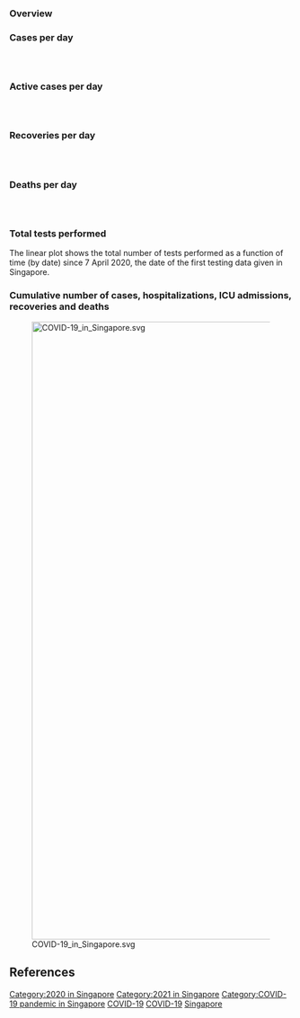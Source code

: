 === Overview ===
{{Switcher|
{{Graph:Chart
|type=line
|colors=Orange, OrangeRed, SkyBlue, Black
| legend=Legend
| width = 1000
| height = 300
| xAxisTitle = Date (day/month)
| yAxisTitle = Total no. of cases (cumulative)
| y1Title=Confirmed
| y2Title=Active
| y3Title=Recovered
| y4Title=Deaths
| xAxisAngle = -65
| xType = date
| xAxisFormat = %d/%m
| yType = integer
| yGrid= |xGrid= 
| x =  23 Jan 2020, 24 Jan 2020, 25 Jan 2020, 26 Jan 2020, 27 Jan 2020, 28 Jan 2020, 29 Jan 2020, 30 Jan 2020, 31 Jan 2020, 1 Feb 2020, 2 Feb 2020, 3 Feb 2020, 4 Feb 2020, 5 Feb 2020, 6 Feb 2020, 7 Feb 2020, 8 Feb 2020, 9 Feb 2020, 10 Feb 2020, 11 Feb 2020, 12 Feb 2020, 13 Feb 2020, 14 Feb 2020, 15 Feb 2020, 16 Feb 2020, 17 Feb 2020, 18 Feb 2020, 19 Feb 2020, 20 Feb 2020, 21 Feb 2020, 22 Feb 2020, 23 Feb 2020, 24 Feb 2020, 25 Feb 2020, 26 Feb 2020, 27 Feb 2020, 28 Feb 2020, 29 Feb 2020, 1 Mar 2020, 2 Mar 2020, 3 Mar 2020, 4 Mar 2020, 5 Mar 2020, 6 Mar 2020, 7 Mar 2020, 8 Mar 2020, 9 Mar 2020, 10 Mar 2020, 11 Mar 2020, 12 Mar 2020, 13 Mar 2020, 14 Mar 2020, 15 Mar 2020, 16 Mar 2020, 17 Mar 2020, 18 Mar 2020, 19 Mar 2020, 20 Mar 2020, 21 Mar 2020, 22 Mar 2020, 23 Mar 2020, 24 Mar 2020, 25 Mar 2020, 26 Mar 2020, 27 Mar 2020, 28 Mar 2020, 29 Mar 2020, 30 Mar 2020, 31 Mar 2020, 1 Apr 2020, 2 Apr 2020, 3 Apr 2020, 4 Apr 2020, 5 Apr 2020, 6 Apr 2020, 7 Apr 2020, 8 Apr 2020, 9 Apr 2020, 10 Apr 2020, 11 Apr 2020, 12 Apr 2020, 13 Apr 2020, 14 Apr 2020, 15 Apr 2020, 16 Apr 2020, 17 Apr 2020, 18 Apr 2020, 19 Apr 2020, 20 Apr 2020, 21 Apr 2020, 22 Apr 2020, 23 Apr 2020, 24 Apr 2020, 25 Apr 2020, 26 Apr 2020, 27 Apr 2020, 28 Apr 2020, 29 Apr 2020, 30 Apr 2020, 1 May 2020, 2 May 2020, 3 May 2020, 4 May 2020, 5 May 2020, 6 May 2020, 7 May 2020, 8 May 2020, 9 May 2020, 10 May 2020, 11 May 2020, 12 May 2020, 13 May 2020, 14 May 2020, 15 May 2020, 16 May 2020, 17 May 2020, 18 May 2020, 19 May 2020, 20 May 2020, 21 May 2020, 22 May 2020, 23 May 2020, 24 May 2020, 25 May 2020, 26 May 2020, 27 May 2020, 28 May 2020, 29 May 2020, 30 May 2020, 31 May 2020, 1 Jun 2020, 2 Jun 2020, 3 Jun 2020, 4 Jun 2020, 5 Jun 2020, 6 Jun 2020, 7 Jun 2020, 8 Jun 2020, 9 Jun 2020, 10 Jun 2020, 11 Jun 2020, 12 Jun 2020, 13 Jun 2020, 14 Jun 2020, 15 Jun 2020, 16 Jun 2020, 17 Jun 2020, 18 Jun 2020, 19 Jun 2020, 20 Jun 2020, 21 Jun 2020, 22 Jun 2020, 23 Jun 2020, 24 Jun 2020, 25 Jun 2020, 26 Jun 2020, 27 Jun 2020, 28 Jun 2020, 29 Jun 2020, 30 Jun 2020, 1 Jul 2020, 2 Jul 2020, 3 Jul 2020, 4 Jul 2020, 5 Jul 2020, 6 Jul 2020, 7 Jul 2020, 8 Jul 2020, 9 Jul 2020, 10 Jul 2020, 11 Jul 2020, 12 Jul 2020, 13 Jul 2020, 14 Jul 2020, 15 Jul 2020, 16 Jul 2020, 17 Jul 2020, 18 Jul 2020, 19 Jul 2020, 20 Jul 2020, 21 Jul 2020, 22 Jul 2020, 23 Jul 2020, 24 Jul 2020, 25 Jul 2020, 26 Jul 2020, 27 Jul 2020, 28 Jul 2020, 29 Jul 2020, 30 Jul 2020, 31 Jul 2020, 1 Aug 2020, 2 Aug 2020, 3 Aug 2020, 4 Aug 2020, 5 Aug 2020, 6 Aug 2020, 7 Aug 2020, 8 Aug 2020, 9 Aug 2020, 10 Aug 2020, 11 Aug 2020, 12 Aug 2020, 13 Aug 2020, 14 Aug 2020, 15 Aug 2020, 16 Aug 2020, 17 Aug 2020, 18 Aug 2020, 19 Aug 2020, 20 Aug 2020, 21 Aug 2020, 22 Aug 2020, 23 Aug 2020, 24 Aug 2020, 25 Aug 2020, 26 Aug 2020, 27 Aug 2020, 28 Aug 2020, 29 Aug 2020, 30 Aug 2020, 31 Aug 2020, 1 Sep 2020, 2 Sep 2020, 3 Sep 2020, 4 Sep 2020, 5 Sep 2020, 6 Sep 2020, 7 Sep 2020, 8 Sep 2020, 9 Sep 2020, 10 Sep 2020, 11 Sep 2020, 12 Sep 2020, 13 Sep 2020, 14 Sep 2020, 15 Sep 2020, 16 Sep 2020, 17 Sep 2020, 18 Sep 2020, 19 Sep 2020, 20 Sep 2020, 21 Sep 2020, 22 Sep 2020, 23 Sep 2020, 24 Sep 2020, 25 Sep 2020, 26 Sep 2020, 27 Sep 2020, 28 Sep 2020, 29 Sep 2020, 30 Sep 2020, 1 Oct 2020, 2 Oct 2020, 3 Oct 2020, 4 Oct 2020, 5 Oct 2020, 6 Oct 2020, 7 Oct 2020, 8 Oct 2020, 9 Oct 2020, 10 Oct 2020, 11 Oct 2020, 12 Oct 2020, 13 Oct 2020, 14 Oct 2020, 15 Oct 2020, 16 Oct 2020, 17 Oct 2020, 18 Oct 2020, 19 Oct 2020, 20 Oct 2020, 21 Oct 2020, 22 Oct 2020, 23 Oct 2020, 24 Oct 2020, 25 Oct 2020, 26 Oct 2020, 27 Oct 2020, 28 Oct 2020, 29 Oct 2020, 30 Oct 2020, 31 Oct 2020, 1 Nov 2020, 2 Nov 2020, 3 Nov 2020, 4 Nov 2020, 5 Nov 2020, 6 Nov 2020, 7 Nov 2020, 8 Nov 2020, 9 Nov 2020, 10 Nov 2020, 11 Nov 2020, 12 Nov 2020, 13 Nov 2020, 14 Nov 2020, 15 Nov 2020, 16 Nov 2020, 17 Nov 2020, 18 Nov 2020, 19 Nov 2020, 20 Nov 2020, 21 Nov 2020, 22 Nov 2020, 23 Nov 2020, 24 Nov 2020, 25 Nov 2020, 26 Nov 2020, 27 Nov 2020, 28 Nov 2020, 29 Nov 2020, 30 Nov 2020, 1 Dec 2020, 2 Dec 2020, 3 Dec 2020, 4 Dec 2020, 5 Dec 2020, 6 Dec 2020, 7 Dec 2020, 8 Dec 2020, 9 Dec 2020, 10 Dec 2020, 11 Dec 2020, 12 Dec 2020, 13 Dec 2020, 14 Dec 2020, 15 Dec 2020, 16 Dec 2020, 17 Dec 2020, 18 Dec 2020, 19 Dec 2020, 20 Dec 2020, 21 Dec 2020, 22 Dec 2020, 23 Dec 2020, 24 Dec 2020, 25 Dec 2020, 26 Dec 2020, 27 Dec 2020, 28 Dec 2020, 29 Dec 2020, 30 Dec 2020, 31 Dec 2020, 1 Jan 2021, 2 Jan 2021, 3 Jan 2021, 4 Jan 2021, 5 Jan 2021, 6 Jan 2021, 7 Jan 2021, 8 Jan 2021, 9 Jan 2021, 10 Jan 2021, 11 Jan 2021, 12 Jan 2021, 13 Jan 2021, 14 Jan 2021, 15 Jan 2021, 16 Jan 2021, 17 Jan 2021, 18 Jan 2021, 19 Jan 2021, 20 Jan 2021, 21 Jan 2021, 22 Jan 2021, 23 Jan 2021, 24 Jan 2021, 25 Jan 2021, 26 Jan 2021, 27 Jan 2021, 28 Jan 2021, 29 Jan 2021, 30 Jan 2021, 31 Jan 2021, 1 Feb 2021, 2 Feb 2021, 3 Feb 2021, 4 Feb 2021, 5 Feb 2021, 6 Feb 2021, 7 Feb 2021, 8 Feb 2021, 9 Feb 2021, 10 Feb 2021, 11 Feb 2021, 12 Feb 2021, 13 Feb 2021, 14 Feb 2021, 15 Feb 2021, 16 Feb 2021, 17 Feb 2021, 18 Feb 2021, 19 Feb 2021, 20 Feb 2021, 21 Feb 2021, 22 Feb 2021, 23 Feb 2021, 24 Feb 2021, 25 Feb 2021, 26 Feb 2021, 27 Feb 2021, 28 Feb 2021, 1 Mar 2021, 2 Mar 2021, 3 Mar 2021, 4 Mar 2021, 5 Mar 2021, 6 Mar 2021, 7 Mar 2021, 8 Mar 2021, 9 Mar 2021, 10 Mar 2021, 11 Mar 2021, 12 Mar 2021, 13 Mar 2021, 14 Mar 2021, 15 Mar 2021, 16 Mar 2021, 17 Mar 2021, 18 Mar 2021, 19 Mar 2021, 20 Mar 2021, 21 Mar 2021, 22 Mar 2021, 23 Mar 2021, 24 Mar 2021, 25 Mar 2021, 26 Mar 2021, 27 Mar 2021, 28 Mar 2021, 29 Mar 2021, 30 Mar 2021, 31 Mar 2021, 1 Apr 2021, 2 Apr 2021, 3 Apr 2021, 4 Apr 2021, 5 Apr 2021, 6 Apr 2021, 7 Apr 2021, 8 Apr 2021, 9 Apr 2021, 10 Apr 2021, 11 Apr 2021, 12 Apr 2021, 13 Apr 2021, 14 Apr 2021, 15 Apr 2021, 16 Apr 2021, 17 Apr 2021, 18 Apr 2021, 19 Apr 2021, 20 Apr 2021, 21 Apr 2021, 22 Apr 2021, 23 Apr 2021, 24 Apr 2021, 25 Apr 2021, 26 Apr 2021, 27 Apr 2021, 28 Apr 2021, 29 Apr 2021, 30 Apr 2021, 1 May 2021, 2 May 2021, 3 May 2021, 4 May 2021, 5 May 2021, 6 May 2021, 7 May 2021, 8 May 2021, 9 May 2021, 10 May 2021, 11 May 2021, 12 May 2021, 13 May 2021, 14 May 2021, 15 May 2021, 16 May 2021, 17 May 2021, 18 May 2021, 19 May 2021, 20 May 2021, 21 May 2021, 22 May 2021, 23 May 2021, 24 May 2021, 25 May 2021, 26 May 2021, 27 May 2021, 28 May 2021, 29 May 2021, 30 May 2021, 31 May 2021, 1 Jun 2021, 2 Jun 2021, 3 Jun 2021, 4 Jun 2021, 5 Jun 2021, 6 Jun 2021, 7 Jun 2021, 8 Jun 2021, 9 Jun 2021, 10 Jun 2021, 11 Jun 2021, 12 Jun 2021, 13 Jun 2021, 14 Jun 2021, 15 Jun 2021, 16 Jun 2021, 17 Jun 2021, 18 Jun 2021, 19 Jun 2021, 20 Jun 2021, 21 Jun 2021, 22 Jun 2021, 23 Jun 2021, 24 Jun 2021, 25 Jun 2021, 26 Jun 2021, 27 Jun 2021, 28 Jun 2021, 29 Jun 2021, 30 Jun 2021, 1 Jul 2021, 2 Jul 2021, 3 Jul 2021, 4 Jul 2021, 5 Jul 2021, 6 Jul 2021, 7 Jul 2021, 8 Jul 2021, 9 Jul 2021, 10 Jul 2021, 11 Jul 2021, 12 Jul 2021, 13 Jul 2021, 14 Jul 2021, 15 Jul 2021, 16 Jul 2021, 17 Jul 2021, 18 Jul 2021, 19 Jul 2021, 20 Jul 2021, 21 Jul 2021, 22 Jul 2021, 23 Jul 2021, 24 Jul 2021, 25 Jul 2021, 26 Jul 2021, 27 Jul 2021, 28 Jul 2021, 29 Jul 2021, 30 Jul 2021, 31 Jul 2021, 1 Aug 2021, 2 Aug 2021, 3 Aug 2021, 4 Aug 2021, 5 Aug 2021, 6 Aug 2021, 7 Aug 2021, 8 Aug 2021, 9 Aug 2021, 10 Aug 2021, 11 Aug 2021, 12 Aug 2021, 13 Aug 2021, 14 Aug 2021, 15 Aug 2021, 16 Aug 2021, 17 Aug 2021, 18 Aug 2021, 19 Aug 2021, 20 Aug 2021, 21 Aug 2021, 22 Aug 2021, 23 Aug 2021, 24 Aug 2021, 25 Aug 2021, 26 Aug 2021, 27 Aug 2021, 28 Aug 2021, 29 Aug 2021, 30 Aug 2021, 31 Aug 2021, 1 Sep 2021, 2 Sep 2021, 3 Sep 2021, 4 Sep 2021, 5 Sep 2021, 6 Sep 2021, 7 Sep 2021, 8 Sep 2021, 9 Sep 2021, 10 Sep 2021, 11 Sep 2021, 12 Sep 2021, 13 Sep 2021, 14 Sep 2021, 15 Sep 2021, 16 Sep 2021, 17 Sep 2021, 18 Sep 2021, 19 Sep 2021, 20 Sep 2021, 21 Sep 2021, 22 Sep 2021, 23 Sep 2021, 24 Sep 2021, 25 Sep 2021, 26 Sep 2021, 27 Sep 2021, 28 Sep 2021, 29 Sep 2021, 30 Sep 2021, 1 Oct 2021, 2 Oct 2021, 3 Oct 2021, 4 Oct 2021, 5 Oct 2021, 6 Oct 2021, 7 Oct 2021, 8 Oct 2021, 9 Oct 2021, 10 Oct 2021, 11 Oct 2021, 12 Oct 2021, 13 Oct 2021, 14 Oct 2021, 15 Oct 2021, 16 Oct 2021, 17 Oct 2021, 18 Oct 2021, 19 Oct 2021, 20 Oct 2021, 21 Oct 2021, 22 Oct 2021, 23 Oct 2021, 24 Oct 2021, 25 Oct 2021, 26 Oct 2021, 27 Oct 2021, 28 Oct 2021
| y1 = 1, 3, 3, 4, 5, 7, 10, 13, 16, 18, 18, 18, 24, 28, 30, 33, 40, 43, 45, 47, 50, 58, 67, 72, 75, 77, 81, 84, 85, 86, 89, 89, 90, 91, 93, 96, 98, 102, 106, 108, 110, 112, 117, 130, 138, 150, 160, 166, 178, 187, 200, 212, 226, 243, 266, 313, 345, 385, 432, 455, 509, 558, 631, 683, 732, 802, 844, 879, 926, 1000, 1049, 1114, 1189, 1309, 1375, 1481, 1623, 1910, 2108, 2299, 2532, 2918, 3252, 3699, 4427, 5050, 5992, 6588, 8014, 9125, 10141, 11178, 12075, 12693, 13624, 14423, 14951, 15641, 16169, 17101, 17548, 18205, 18778, 19410, 20198, 20939, 21707, 22460, 23336, 23787, 24671, 25346, 26098, 26891, 27356, 28038, 28343, 28794, 29364, 29812, 30426, 31068, 31616, 31960, 32343, 32876, 33249, 33860, 34366, 34884, 35292, 35836, 36405, 36922, 37183, 37527, 37910, 38296, 38514, 38965, 39387, 39850, 40197, 40604, 40818, 40969, 41216, 41473, 41615, 41833, 42095, 42313, 42432, 42623, 42736, 42955, 43246, 43459, 43661, 43907, 44122, 44310, 44479, 44664, 44800, 44983, 45140, 45297, 45422, 45612, 45782, 45960, 46282, 46629, 46878, 47126, 47453, 47655, 47912, 48035, 48434, 48744, 49098, 49375, 49888, 50369, 50838, 51197, 51531, 51809, 52205, 52512, 52825, 53051, 53346, 54254, 54555, 54797, 54929, 55104, 55292, 55353, 55395, 55497, 55580, 55661, 55747, 55838, 55938, 56031, 56099, 56216, 56266, 56353, 56404, 56435, 56495, 56572, 56666, 56717, 56771, 56812, 56852, 56860, 56908, 56948, 56982, 57022, 57044, 57091, 57166, 57229, 57315, 57357, 57406, 57454, 57488, 57515, 57532, 57543, 57558, 57576, 57606, 57627, 57639, 57654, 57665, 57685, 57700, 57715, 57742, 57765, 57784, 57794, 57800, 57812, 57819, 57830, 57840, 57849, 57859, 57866, 57876, 57880, 57884, 57889, 57892, 57901, 57904, 57911, 57915, 57921, 57933, 57941, 57951, 57965, 57970, 57973, 57980, 57987, 57994, 58003, 58015, 58019, 58020, 58029, 58036, 58043, 58047, 58054, 58056, 58064, 58073, 58091, 58102, 58114, 58116, 58119, 58124, 58130, 58135, 58139, 58143, 58148, 58160, 58165, 58183, 58190, 58195, 58199, 58205, 58213, 58218, 58228, 58230, 58239, 58242, 58255, 58260, 58273, 58285, 58291, 58297, 58305, 58313, 58320, 58325, 58341, 58353, 58377, 58386, 58403, 58422, 58432, 58461, 58482, 58495, 58509, 58519, 58524, 58529, 58542, 58569, 58599, 58629, 58662, 58697, 58721, 58749, 58780, 58813, 58836, 58865, 58907, 58929, 58946, 58984, 59029, 59059, 59083, 59113, 59127, 59157, 59197, 59235, 59250, 59260, 59308, 59352, 59366, 59391, 59425, 59449, 59507, 59536, 59565, 59584, 59602, 59624, 59649, 59675, 59699, 59721, 59732, 59747, 59759, 59777, 59786, 59800, 59809, 59810, 59821, 59832, 59846, 59858, 59869, 59879, 59883, 59890, 59900, 59913, 59925, 59936, 59948, 59956, 59979, 59998, 60007, 60020, 60033, 60046, 60052, 60062, 60070, 60080, 60088, 60105, 60117, 60128, 60137, 60152, 60167, 60184, 60196, 60208, 60221, 60236, 60253, 60265, 60288, 60300, 60321, 60347, 60381, 60407, 60450, 60468, 60478, 60495, 60519, 60554, 60575, 60601, 60633, 60653, 60678, 60692, 60719, 60735, 60769, 60808, 60831, 60851, 60865, 60880, 60904, 60943, 60966, 61006, 61051, 61063, 61086, 61121, 61145, 61179, 61218, 61235, 61252, 61268, 61286, 61311, 61331, 61359, 61378, 61403, 61419, 61453, 61505, 61536, 61585, 61613, 61651, 61689, 61730, 61770, 61799, 61824, 61860, 61890, 61916, 61940, 61970, 62003, 62028, 62051, 62069, 62100, 62145, 62158, 62176, 62196, 62210, 62219, 62223, 62236, 62245, 62263, 62276, 62301, 62315, 62339, 62366, 62382, 62403, 62414, 62430, 62448, 62470, 62493, 62513, 62530, 62544, 62553, 62563, 62579, 62589, 62599, 62606, 62617, 62630, 62640, 62652, 62668, 62678, 62684, 62692, 62718, 62744, 62804, 62852, 62913, 62981, 63073, 63245, 63440, 63621, 63791, 63924, 64054, 64179, 64314, 64453, 64589, 64722, 64861, 64981, 65102, 65213, 65315, 65410, 65508, 65605, 65686, 65764, 65836, 65890, 65953, 66012, 66061, 66119, 66172, 66225, 66281, 66334, 66366, 66406, 66443, 66478, 66576, 66692, 66812, 66928, 67050, 67171, 67304, 67459, 67620, 67800, 67991, 68210, 68469, 68660, 68901, 69233, 69582, 70039, 70612, 71167, 71687, 72294, 73131, 73938, 74848, 75783, 76792, 77804, 78721, 79899, 81356, 82860, 84510, 85953, 87892, 89539, 91775, 94043, 96521, 99430, 101786, 103843, 106318, 109804, 113381, 116864, 120454, 124157, 126966, 129229, 132205, 135395, 138327, 141772, 145120, 148178, 150731, 154725, 158587, 162026, 165663, 169261, 172644, 175818, 179095, 184419, 187851
| y2 = 1, 3, 3, 4, 5, 7, 10, 13, 16, 18, 18, 18, 23, 27, 29, 31, 38, 37, 38, 38, 35, 43, 50, 54, 56, 53, 52, 50, 48, 39, 40, 38, 37, 33, 31, 30, 29, 30, 32, 30, 32, 33, 36, 48, 48, 60, 67, 73, 82, 91, 103, 107, 121, 134, 152, 196, 221, 254, 290, 309, 355, 401, 469, 509, 547, 602, 629, 648, 683, 752, 779, 827, 886, 983, 1025, 1098, 1211, 1443, 1609, 1763, 1964, 2323, 2631, 3037, 3734, 4331, 5241, 5809, 7202, 8275, 9233, 10242, 11107, 11679, 12552, 13314, 13809, 14439, 14910, 15817, 16184, 16779, 17303, 17873, 18544, 19207, 19647, 20144, 20595, 20541, 20799, 20516, 20104, 19622, 18992, 18676, 18486, 18407, 18135, 17672, 17448, 17163, 16717, 16199, 15876, 15577, 14932, 14206, 13616, 13162, 12802, 12637, 12799, 12994, 12950, 12943, 12999, 12903, 12612, 12408, 12076, 11785, 11363, 10989, 10426, 9780, 9252, 8735, 8130, 7583, 7127, 6697, 6411, 6298, 6106, 6104, 6057, 5925, 5650, 5381, 5085, 4855, 4684, 4521, 4333, 4240, 4112, 3948, 3751, 3806, 3730, 3649, 3715, 3865, 3863, 3843, 3849, 3795, 3799, 3637, 3823, 3922, 4056, 4176, 4509, 4821, 5119, 5277, 5406, 5474, 5687, 5745, 5872, 5845, 5865, 6459, 6497, 6458, 6319, 6162, 5656, 5198, 4848, 4734, 4504, 4113, 3767, 3461, 3378, 3194, 2953, 2538, 2319, 2162, 1790, 1592, 1497, 1406, 1302, 1243, 1158, 1127, 1076, 942, 853, 747, 688, 662, 609, 603, 647, 644, 681, 631, 615, 625, 577, 532, 466, 444, 388, 367, 338, 338, 321, 294, 298, 299, 306, 295, 249, 250, 245, 233, 211, 210, 195, 191, 189, 154, 157, 141, 144, 124, 116, 109, 100, 89, 78, 76, 68, 74, 84, 84, 91, 93, 84, 66, 69, 69, 67, 66, 74, 67, 68, 64, 70, 66, 60, 58, 53, 55, 60, 73, 72, 78, 69, 62, 63, 63, 61, 59, 57, 56, 65, 66, 76, 71, 63, 60, 57, 60, 55, 60, 57, 65, 61, 68, 71, 76, 80, 80, 80, 84, 87, 83, 86, 79, 86, 96, 92, 100, 114, 116, 128, 131, 134, 128, 128, 125, 114, 113, 129, 121, 141, 157, 181, 195, 203, 210, 222, 227, 225, 242, 232, 223, 233, 243, 259, 270, 238, 230, 234, 242, 247, 238, 216, 238, 257, 251, 258, 248, 239, 282, 279, 265, 254, 253, 247, 247, 241, 237, 208, 197, 192, 172, 179, 153, 150, 139, 120, 116, 124, 120, 110, 109, 104, 101, 100, 86, 81, 80, 84, 89, 85, 101, 112, 108, 112, 110, 117, 118, 122, 102, 101, 97, 107, 113, 114, 106, 108, 118, 132, 128, 127, 128, 128, 137, 132, 145, 148, 160, 179, 202, 216, 244, 253, 246, 251, 250, 264, 261, 267, 281, 288, 291, 288, 297, 288, 293, 315, 316, 318, 295, 274, 271, 300, 307, 314, 339, 329, 338, 353, 364, 383, 401, 398, 398, 393, 382, 374, 388, 395, 394, 397, 382, 393, 427, 443, 450, 459, 486, 475, 469, 496, 490, 498, 512, 529, 524, 536, 531, 548, 561, 559, 555, 544, 555, 545, 530, 528, 517, 483, 449, 437, 412, 391, 373, 373, 370, 374, 372, 361, 346, 338, 325, 315, 322, 318, 317, 313, 313, 305, 308, 315, 319, 313, 305, 295, 295, 291, 275, 269, 268, 251, 242, 250, 255, 301, 335, 379, 433, 511, 677, 861, 1025, 1179, 1301, 1422, 1537, 1660, 1779, 1889, 2006, 2091, 2081, 2108, 2142, 2025, 2014, 2011, 2028, 1986, 1864, 1732, 1696, 1617, 1589, 1480, 1406, 1336, 1279, 1174, 1136, 1078, 957, 868, 828, 826, 870, 935, 967, 1027, 1094, 1157, 1272, 1391, 1523, 1624, 1787, 1902, 2005, 2127, 2311, 2314, 2549, 2787, 3121, 3441, 3801, 4473, 5003, 5538, 6110, 6608, 7144, 7572, 8206, 9198, 10379, 11042, 11742, 13162, 14283, 15469, 16643, 18252, 20203, 20952, 21804, 21731, 23463, 24138, 24173, 25303, 25976, 26307, 26311, 27166, 27132, 26622, 26775, 26685, 25980, 25456, 26908, 28037, 28854, 29652, 29732, 29731, 29937, 30348, 32490, 31559
| y3 = 0, 0, 0, 0, 0, 0, 0, 0, 0, 0, 0, 0, 1, 1, 1, 2, 2, 6, 7, 9, 15, 15, 17, 18, 19, 24, 29, 34, 37, 47, 49, 51, 53, 58, 62, 66, 69, 72, 74, 78, 78, 79, 81, 82, 90, 90, 93, 93, 96, 96, 97, 105, 105, 109, 114, 117, 124, 131, 140, 144, 152, 155, 160, 172, 183, 198, 212, 228, 240, 245, 266, 282, 297, 320, 344, 377, 406, 460, 492, 528, 560, 586, 611, 652, 683, 708, 740, 768, 801, 839, 896, 924, 956, 1002, 1060, 1095, 1128, 1188, 1244, 1268, 1347, 1408, 1457, 1519, 1634, 1712, 2040, 2296, 2721, 3225, 3851, 4809, 5973, 7248, 8342, 9340, 9835, 10365, 11207, 12117, 12955, 13882, 14876, 15738, 16444, 17276, 18294, 19631, 20727, 21699, 22466, 23175, 23582, 23904, 24209, 24559, 24886, 25368, 25877, 26532, 27286, 28040, 28808, 29589, 30366, 31163, 31938, 32712, 33459, 34224, 34942, 35590, 35995, 36299, 36604, 36825, 37163, 37508, 37985, 38500, 39011, 39429, 39769, 40117, 40441, 40717, 41002, 41323, 41645, 41780, 42026, 42285, 42541, 42737, 42988, 43256, 43577, 43833, 44086, 44371, 44584, 44795, 45015, 45172, 45352, 45521, 45692, 45893, 46098, 46308, 46491, 46740, 46926, 47179, 47454, 47768, 48031, 48312, 48583, 48915, 49609, 50128, 50520, 50736, 51049, 51521, 51953, 52350, 52533, 52810, 53119, 53651, 53920, 54164, 54587, 54816, 54971, 55139, 55337, 55447, 55586, 55658, 55749, 55891, 56028, 56174, 56267, 56333, 56408, 56461, 56492, 56558, 56607, 56699, 56764, 56802, 56884, 56955, 57039, 57071, 57142, 57181, 57241, 57262, 57291, 57333, 57340, 57359, 57367, 57393, 57466, 57488, 57512, 57534, 57562, 57575, 57597, 57612, 57624, 57668, 57675, 57698, 57705, 57728, 57740, 57752, 57764, 57784, 57798, 57807, 57819, 57819, 57821, 57829, 57832, 57844, 57858, 57879, 57883, 57890, 57899, 57909, 57913, 57924, 57924, 57937, 57938, 57949, 57959, 57968, 57975, 57981, 57985, 57990, 58002, 58008, 58019, 58029, 58033, 58039, 58046, 58052, 58058, 58064, 58067, 58071, 58079, 58091, 58104, 58111, 58119, 58124, 58134, 58139, 58144, 58145, 58152, 58158, 58160, 58168, 58176, 58182, 58188, 58192, 58197, 58208, 58210, 58233, 58238, 58252, 58265, 58274, 58279, 58287, 58304, 58322, 58332, 58352, 58362, 58370, 58386, 58400, 58411, 58449, 58459, 58476, 58487, 58497, 58517, 58541, 58562, 58580, 58611, 58636, 58668, 58694, 58722, 58757, 58771, 58784, 58846, 58868, 58894, 58926, 58959, 58983, 59015, 59041, 59066, 59086, 59104, 59148, 59181, 59196, 59228, 59271, 59301, 59320, 59348, 59373, 59405, 59433, 59484, 59506, 59526, 59558, 59569, 59604, 59621, 59641, 59661, 59676, 59679, 59697, 59719, 59731, 59746, 59753, 59761, 59785, 59803, 59816, 59823, 59830, 59842, 59849, 59857, 59870, 59879, 59894, 59900, 59905, 59911, 59939, 59950, 59961, 59968, 59974, 59984, 60001, 60014, 60019, 60022, 60038, 60051, 60063, 60078, 60086, 60103, 60113, 60122, 60131, 60138, 60149, 60161, 60176, 60185, 60202, 60214, 60239, 60260, 60284, 60304, 60322, 60335, 60357, 60374, 60392, 60417, 60446, 60463, 60485, 60503, 60540, 60576, 60603, 60613, 60629, 60662, 60682, 60704, 60718, 60738, 60751, 60765, 60786, 60806, 60823, 60844, 60873, 60906, 60912, 60933, 60953, 60975, 61006, 61029, 61047, 61062, 61104, 61123, 61134, 61183, 61229, 61242, 61277, 61294, 61316, 61329, 61360, 61372, 61407, 61423, 61434, 61459, 61481, 61523, 61557, 61580, 61613, 61635, 61660, 61702, 61740, 61765, 61799, 61838, 61869, 61894, 61911, 61931, 61960, 61987, 62023, 62042, 62070, 62098, 62113, 62140, 62161, 62181, 62195, 62212, 62219, 62228, 62234, 62250, 62265, 62286, 62299, 62313, 62341, 62363, 62374, 62397, 62414, 62432, 62453, 62467, 62481, 62498, 62512, 62526, 62532, 62543, 62560, 62576, 62587, 62595, 62605, 62617, 62637, 62663, 62679, 62733, 62863, 62957, 63033, 63252, 63357, 63457, 63536, 63658, 63858, 64062, 64152, 64293, 64380, 64537, 64669, 64792, 64911, 65062, 65152, 65242, 65402, 65528, 65601, 65700, 65772, 65825, 65909, 65968, 66022, 66092, 66132, 66174, 66222, 66312, 66368, 66512, 66600, 66719, 66867, 67212, 67433, 67767, 67988, 68188, 68435, 68600, 68877, 69251, 69614, 70124, 70600, 71087, 71628, 72090, 72411, 73395, 74135, 74652, 75176, 76221, 77307, 78174, 79124, 80727, 81926, 84466, 86211, 89110, 92555, 95009, 98028, 100497, 102746, 104856, 108071, 111498, 114782, 118211, 121965, 125036, 127571, 130286, 132892, 135717, 139229, 142598, 145552, 148408, 151580, 155928
| y4 = 0, 0, 0, 0, 0, 0, 0, 0, 0, 0, 0, 0, 0, 0, 0, 0, 0, 0, 0, 0, 0, 0, 0, 0, 0, 0, 0, 0, 0, 0, 0, 0, 0, 0, 0, 0, 0, 0, 0, 0, 0, 0, 0, 0, 0, 0, 0, 0, 0, 0, 0, 0, 0, 0, 0, 0, 0, 0, 2, 2, 2, 2, 2, 2, 2, 2, 3, 3, 3, 3, 4, 5, 6, 6, 6, 6, 6, 6, 7, 8, 8, 9, 10, 10, 10, 11, 11, 11, 11, 11, 12, 12, 12, 12, 12, 14, 14, 14, 15, 16, 17, 18, 18, 18, 20, 20, 20, 20, 20, 21, 21, 21, 21, 21, 22, 22, 22, 22, 22, 23, 23, 23, 23, 23, 23, 23, 23, 23, 23, 23, 24, 24, 24, 24, 24, 25, 25, 25, 25, 25, 25, 25, 26, 26, 26, 26, 26, 26, 26, 26, 26, 26, 26, 26, 26, 26, 26, 26, 26, 26, 26, 26, 26, 26, 26, 26, 26, 26, 26, 26, 26, 26, 27, 27, 27, 27, 27, 27, 27, 27, 27, 27, 27, 27, 27, 27, 27, 27, 27, 27, 27, 27, 27, 27, 27, 27, 27, 27, 27, 27, 27, 27, 27, 27, 27, 27, 27, 27, 27, 27, 27, 27, 27, 27, 27, 27, 27, 27, 27, 27, 27, 27, 27, 27, 27, 27, 27, 27, 27, 27, 27, 27, 27, 27, 27, 27, 27, 27, 27, 27, 27, 27, 27, 27, 27, 27, 27, 27, 27, 27, 27, 27, 27, 27, 27, 27, 27, 27, 27, 27, 27, 27, 27, 28, 28, 28, 28, 28, 28, 28, 28, 28, 28, 28, 28, 28, 28, 28, 28, 28, 28, 28, 28, 28, 28, 28, 28, 28, 28, 28, 28, 28, 28, 28, 28, 28, 28, 28, 28, 28, 28, 28, 28, 28, 28, 28, 28, 28, 28, 28, 29, 29, 29, 29, 29, 29, 29, 29, 29, 29, 29, 29, 29, 29, 29, 29, 29, 29, 29, 29, 29, 29, 29, 29, 29, 29, 29, 29, 29, 29, 29, 29, 29, 29, 29, 29, 29, 29, 29, 29, 29, 29, 29, 29, 29, 29, 29, 29, 29, 29, 29, 29, 29, 29, 29, 29, 29, 29, 29, 29, 29, 29, 29, 29, 29, 29, 29, 29, 29, 29, 29, 29, 29, 29, 29, 29, 29, 29, 29, 29, 29, 29, 29, 29, 29, 29, 29, 29, 29, 29, 29, 29, 29, 29, 29, 29, 29, 29, 29, 29, 29, 29, 29, 29, 29, 30, 30, 30, 30, 30, 30, 30, 30, 30, 30, 30, 30, 30, 30, 30, 30, 30, 30, 30, 30, 30, 30, 30, 30, 30, 30, 30, 30, 30, 30, 30, 30, 30, 30, 30, 30, 30, 30, 30, 30, 30, 30, 30, 30, 30, 30, 30, 30, 30, 31, 31, 31, 31, 31, 31, 31, 31, 31, 31, 31, 31, 31, 31, 31, 31, 31, 31, 31, 32, 32, 32, 32, 32, 32, 32, 32, 32, 32, 33, 33, 33, 33, 33, 33, 33, 33, 33, 34, 34, 34, 34, 34, 34, 34, 34, 34, 34, 34, 34, 34, 35, 35, 35, 35, 35, 36, 36, 36, 36, 36, 36, 36, 36, 36, 36, 36, 36, 36, 36, 36, 36, 36, 36, 36, 36, 36, 36, 36, 36, 36, 36, 36, 36, 37, 37, 37, 37, 37, 37, 37, 37, 37, 38, 38, 39, 40, 41, 42, 42, 42, 42, 43, 43, 44, 44, 44, 44, 45, 46, 46, 47, 47, 49, 50, 50, 52, 52, 55, 55, 55, 55, 55, 55, 55, 55, 55, 55, 55, 55, 56, 57, 58, 58, 58, 58, 58, 58, 59, 59, 60, 60, 62, 65, 68, 70, 73, 76, 78, 80, 85, 93, 95, 103, 107, 113, 121, 130, 133, 136, 142, 153, 162, 172, 183, 192, 207, 215, 224, 233, 239, 246, 264, 280, 294, 300, 315, 329, 339, 349, 364
}}
|Show linear scale|
{{Graph:Chart
|type=line
|width=1000
|height=300
|colors = Orange, OrangeRed, SkyBlue, Black
|showValues=
|xAxisTitle=Date (day/month)
|xAxisAngle=-65
|yAxisTitle=Total no. of cases (cumulative)
|xType = date
|xAxisFormat = %d/%m
|yType = integer
|legend=Legend
|y1Title=Confirmed
|y2Title=Active
|y3Title=Recovered
|y4Title=Deaths
<!-- To update the log plot, replace |x= to |y3= below by copying them from the above linear plot -->
| x =  23 Jan 2020, 24 Jan 2020, 25 Jan 2020, 26 Jan 2020, 27 Jan 2020, 28 Jan 2020, 29 Jan 2020, 30 Jan 2020, 31 Jan 2020, 1 Feb 2020, 2 Feb 2020, 3 Feb 2020, 4 Feb 2020, 5 Feb 2020, 6 Feb 2020, 7 Feb 2020, 8 Feb 2020, 9 Feb 2020, 10 Feb 2020, 11 Feb 2020, 12 Feb 2020, 13 Feb 2020, 14 Feb 2020, 15 Feb 2020, 16 Feb 2020, 17 Feb 2020, 18 Feb 2020, 19 Feb 2020, 20 Feb 2020, 21 Feb 2020, 22 Feb 2020, 23 Feb 2020, 24 Feb 2020, 25 Feb 2020, 26 Feb 2020, 27 Feb 2020, 28 Feb 2020, 29 Feb 2020, 1 Mar 2020, 2 Mar 2020, 3 Mar 2020, 4 Mar 2020, 5 Mar 2020, 6 Mar 2020, 7 Mar 2020, 8 Mar 2020, 9 Mar 2020, 10 Mar 2020, 11 Mar 2020, 12 Mar 2020, 13 Mar 2020, 14 Mar 2020, 15 Mar 2020, 16 Mar 2020, 17 Mar 2020, 18 Mar 2020, 19 Mar 2020, 20 Mar 2020, 21 Mar 2020, 22 Mar 2020, 23 Mar 2020, 24 Mar 2020, 25 Mar 2020, 26 Mar 2020, 27 Mar 2020, 28 Mar 2020, 29 Mar 2020, 30 Mar 2020, 31 Mar 2020, 1 Apr 2020, 2 Apr 2020, 3 Apr 2020, 4 Apr 2020, 5 Apr 2020, 6 Apr 2020, 7 Apr 2020, 8 Apr 2020, 9 Apr 2020, 10 Apr 2020, 11 Apr 2020, 12 Apr 2020, 13 Apr 2020, 14 Apr 2020, 15 Apr 2020, 16 Apr 2020, 17 Apr 2020, 18 Apr 2020, 19 Apr 2020, 20 Apr 2020, 21 Apr 2020, 22 Apr 2020, 23 Apr 2020, 24 Apr 2020, 25 Apr 2020, 26 Apr 2020, 27 Apr 2020, 28 Apr 2020, 29 Apr 2020, 30 Apr 2020, 1 May 2020, 2 May 2020, 3 May 2020, 4 May 2020, 5 May 2020, 6 May 2020, 7 May 2020, 8 May 2020, 9 May 2020, 10 May 2020, 11 May 2020, 12 May 2020, 13 May 2020, 14 May 2020, 15 May 2020, 16 May 2020, 17 May 2020, 18 May 2020, 19 May 2020, 20 May 2020, 21 May 2020, 22 May 2020, 23 May 2020, 24 May 2020, 25 May 2020, 26 May 2020, 27 May 2020, 28 May 2020, 29 May 2020, 30 May 2020, 31 May 2020, 1 Jun 2020, 2 Jun 2020, 3 Jun 2020, 4 Jun 2020, 5 Jun 2020, 6 Jun 2020, 7 Jun 2020, 8 Jun 2020, 9 Jun 2020, 10 Jun 2020, 11 Jun 2020, 12 Jun 2020, 13 Jun 2020, 14 Jun 2020, 15 Jun 2020, 16 Jun 2020, 17 Jun 2020, 18 Jun 2020, 19 Jun 2020, 20 Jun 2020, 21 Jun 2020, 22 Jun 2020, 23 Jun 2020, 24 Jun 2020, 25 Jun 2020, 26 Jun 2020, 27 Jun 2020, 28 Jun 2020, 29 Jun 2020, 30 Jun 2020, 1 Jul 2020, 2 Jul 2020, 3 Jul 2020, 4 Jul 2020, 5 Jul 2020, 6 Jul 2020, 7 Jul 2020, 8 Jul 2020, 9 Jul 2020, 10 Jul 2020, 11 Jul 2020, 12 Jul 2020, 13 Jul 2020, 14 Jul 2020, 15 Jul 2020, 16 Jul 2020, 17 Jul 2020, 18 Jul 2020, 19 Jul 2020, 20 Jul 2020, 21 Jul 2020, 22 Jul 2020, 23 Jul 2020, 24 Jul 2020, 25 Jul 2020, 26 Jul 2020, 27 Jul 2020, 28 Jul 2020, 29 Jul 2020, 30 Jul 2020, 31 Jul 2020, 1 Aug 2020, 2 Aug 2020, 3 Aug 2020, 4 Aug 2020, 5 Aug 2020, 6 Aug 2020, 7 Aug 2020, 8 Aug 2020, 9 Aug 2020, 10 Aug 2020, 11 Aug 2020, 12 Aug 2020, 13 Aug 2020, 14 Aug 2020, 15 Aug 2020, 16 Aug 2020, 17 Aug 2020, 18 Aug 2020, 19 Aug 2020, 20 Aug 2020, 21 Aug 2020, 22 Aug 2020, 23 Aug 2020, 24 Aug 2020, 25 Aug 2020, 26 Aug 2020, 27 Aug 2020, 28 Aug 2020, 29 Aug 2020, 30 Aug 2020, 31 Aug 2020, 1 Sep 2020, 2 Sep 2020, 3 Sep 2020, 4 Sep 2020, 5 Sep 2020, 6 Sep 2020, 7 Sep 2020, 8 Sep 2020, 9 Sep 2020, 10 Sep 2020, 11 Sep 2020, 12 Sep 2020, 13 Sep 2020, 14 Sep 2020, 15 Sep 2020, 16 Sep 2020, 17 Sep 2020, 18 Sep 2020, 19 Sep 2020, 20 Sep 2020, 21 Sep 2020, 22 Sep 2020, 23 Sep 2020, 24 Sep 2020, 25 Sep 2020, 26 Sep 2020, 27 Sep 2020, 28 Sep 2020, 29 Sep 2020, 30 Sep 2020, 1 Oct 2020, 2 Oct 2020, 3 Oct 2020, 4 Oct 2020, 5 Oct 2020, 6 Oct 2020, 7 Oct 2020, 8 Oct 2020, 9 Oct 2020, 10 Oct 2020, 11 Oct 2020, 12 Oct 2020, 13 Oct 2020, 14 Oct 2020, 15 Oct 2020, 16 Oct 2020, 17 Oct 2020, 18 Oct 2020, 19 Oct 2020, 20 Oct 2020, 21 Oct 2020, 22 Oct 2020, 23 Oct 2020, 24 Oct 2020, 25 Oct 2020, 26 Oct 2020, 27 Oct 2020, 28 Oct 2020, 29 Oct 2020, 30 Oct 2020, 31 Oct 2020, 1 Nov 2020, 2 Nov 2020, 3 Nov 2020, 4 Nov 2020, 5 Nov 2020, 6 Nov 2020, 7 Nov 2020, 8 Nov 2020, 9 Nov 2020, 10 Nov 2020, 11 Nov 2020, 12 Nov 2020, 13 Nov 2020, 14 Nov 2020, 15 Nov 2020, 16 Nov 2020, 17 Nov 2020, 18 Nov 2020, 19 Nov 2020, 20 Nov 2020, 21 Nov 2020, 22 Nov 2020, 23 Nov 2020, 24 Nov 2020, 25 Nov 2020, 26 Nov 2020, 27 Nov 2020, 28 Nov 2020, 29 Nov 2020, 30 Nov 2020, 1 Dec 2020, 2 Dec 2020, 3 Dec 2020, 4 Dec 2020, 5 Dec 2020, 6 Dec 2020, 7 Dec 2020, 8 Dec 2020, 9 Dec 2020, 10 Dec 2020, 11 Dec 2020, 12 Dec 2020, 13 Dec 2020, 14 Dec 2020, 15 Dec 2020, 16 Dec 2020, 17 Dec 2020, 18 Dec 2020, 19 Dec 2020, 20 Dec 2020, 21 Dec 2020, 22 Dec 2020, 23 Dec 2020, 24 Dec 2020, 25 Dec 2020, 26 Dec 2020, 27 Dec 2020, 28 Dec 2020, 29 Dec 2020, 30 Dec 2020, 31 Dec 2020, 1 Jan 2021, 2 Jan 2021, 3 Jan 2021, 4 Jan 2021, 5 Jan 2021, 6 Jan 2021, 7 Jan 2021, 8 Jan 2021, 9 Jan 2021, 10 Jan 2021, 11 Jan 2021, 12 Jan 2021, 13 Jan 2021, 14 Jan 2021, 15 Jan 2021, 16 Jan 2021, 17 Jan 2021, 18 Jan 2021, 19 Jan 2021, 20 Jan 2021, 21 Jan 2021, 22 Jan 2021, 23 Jan 2021, 24 Jan 2021, 25 Jan 2021, 26 Jan 2021, 27 Jan 2021, 28 Jan 2021, 29 Jan 2021, 30 Jan 2021, 31 Jan 2021, 1 Feb 2021, 2 Feb 2021, 3 Feb 2021, 4 Feb 2021, 5 Feb 2021, 6 Feb 2021, 7 Feb 2021, 8 Feb 2021, 9 Feb 2021, 10 Feb 2021, 11 Feb 2021, 12 Feb 2021, 13 Feb 2021, 14 Feb 2021, 15 Feb 2021, 16 Feb 2021, 17 Feb 2021, 18 Feb 2021, 19 Feb 2021, 20 Feb 2021, 21 Feb 2021, 22 Feb 2021, 23 Feb 2021, 24 Feb 2021, 25 Feb 2021, 26 Feb 2021, 27 Feb 2021, 28 Feb 2021, 1 Mar 2021, 2 Mar 2021, 3 Mar 2021, 4 Mar 2021, 5 Mar 2021, 6 Mar 2021, 7 Mar 2021, 8 Mar 2021, 9 Mar 2021, 10 Mar 2021, 11 Mar 2021, 12 Mar 2021, 13 Mar 2021, 14 Mar 2021, 15 Mar 2021, 16 Mar 2021, 17 Mar 2021, 18 Mar 2021, 19 Mar 2021, 20 Mar 2021, 21 Mar 2021, 22 Mar 2021, 23 Mar 2021, 24 Mar 2021, 25 Mar 2021, 26 Mar 2021, 27 Mar 2021, 28 Mar 2021, 29 Mar 2021, 30 Mar 2021, 31 Mar 2021, 1 Apr 2021, 2 Apr 2021, 3 Apr 2021, 4 Apr 2021, 5 Apr 2021, 6 Apr 2021, 7 Apr 2021, 8 Apr 2021, 9 Apr 2021, 10 Apr 2021, 11 Apr 2021, 12 Apr 2021, 13 Apr 2021, 14 Apr 2021, 15 Apr 2021, 16 Apr 2021, 17 Apr 2021, 18 Apr 2021, 19 Apr 2021, 20 Apr 2021, 21 Apr 2021, 22 Apr 2021, 23 Apr 2021, 24 Apr 2021, 25 Apr 2021, 26 Apr 2021, 27 Apr 2021, 28 Apr 2021, 29 Apr 2021, 30 Apr 2021, 1 May 2021, 2 May 2021, 3 May 2021, 4 May 2021, 5 May 2021, 6 May 2021, 7 May 2021, 8 May 2021, 9 May 2021, 10 May 2021, 11 May 2021, 12 May 2021, 13 May 2021, 14 May 2021, 15 May 2021, 16 May 2021, 17 May 2021, 18 May 2021, 19 May 2021, 20 May 2021, 21 May 2021, 22 May 2021, 23 May 2021, 24 May 2021, 25 May 2021, 26 May 2021, 27 May 2021, 28 May 2021, 29 May 2021, 30 May 2021, 31 May 2021, 1 Jun 2021, 2 Jun 2021, 3 Jun 2021, 4 Jun 2021, 5 Jun 2021, 6 Jun 2021, 7 Jun 2021, 8 Jun 2021, 9 Jun 2021, 10 Jun 2021, 11 Jun 2021, 12 Jun 2021, 13 Jun 2021, 14 Jun 2021, 15 Jun 2021, 16 Jun 2021, 17 Jun 2021, 18 Jun 2021, 19 Jun 2021, 20 Jun 2021, 21 Jun 2021, 22 Jun 2021, 23 Jun 2021, 24 Jun 2021, 25 Jun 2021, 26 Jun 2021, 27 Jun 2021, 28 Jun 2021, 29 Jun 2021, 30 Jun 2021, 1 Jul 2021, 2 Jul 2021, 3 Jul 2021, 4 Jul 2021, 5 Jul 2021, 6 Jul 2021, 7 Jul 2021, 8 Jul 2021, 9 Jul 2021, 10 Jul 2021, 11 Jul 2021, 12 Jul 2021, 13 Jul 2021, 14 Jul 2021, 15 Jul 2021, 16 Jul 2021, 17 Jul 2021, 18 Jul 2021, 19 Jul 2021, 20 Jul 2021, 21 Jul 2021, 22 Jul 2021, 23 Jul 2021, 24 Jul 2021, 25 Jul 2021, 26 Jul 2021, 27 Jul 2021, 28 Jul 2021, 29 Jul 2021, 30 Jul 2021, 31 Jul 2021, 1 Aug 2021, 2 Aug 2021, 3 Aug 2021, 4 Aug 2021, 5 Aug 2021, 6 Aug 2021, 7 Aug 2021, 8 Aug 2021, 9 Aug 2021, 10 Aug 2021, 11 Aug 2021, 12 Aug 2021, 13 Aug 2021, 14 Aug 2021, 15 Aug 2021, 16 Aug 2021, 17 Aug 2021, 18 Aug 2021, 19 Aug 2021, 20 Aug 2021, 21 Aug 2021, 22 Aug 2021, 23 Aug 2021, 24 Aug 2021, 25 Aug 2021, 26 Aug 2021, 27 Aug 2021, 28 Aug 2021, 29 Aug 2021, 30 Aug 2021, 31 Aug 2021, 1 Sep 2021, 2 Sep 2021, 3 Sep 2021, 4 Sep 2021, 5 Sep 2021, 6 Sep 2021, 7 Sep 2021, 8 Sep 2021, 9 Sep 2021, 10 Sep 2021, 11 Sep 2021, 12 Sep 2021, 13 Sep 2021, 14 Sep 2021, 15 Sep 2021, 16 Sep 2021, 17 Sep 2021, 18 Sep 2021, 19 Sep 2021, 20 Sep 2021, 21 Sep 2021, 22 Sep 2021, 23 Sep 2021, 24 Sep 2021, 25 Sep 2021, 26 Sep 2021, 27 Sep 2021, 28 Sep 2021, 29 Sep 2021, 30 Sep 2021, 1 Oct 2021, 2 Oct 2021, 3 Oct 2021, 4 Oct 2021, 5 Oct 2021, 6 Oct 2021, 7 Oct 2021, 8 Oct 2021, 9 Oct 2021, 10 Oct 2021, 11 Oct 2021, 12 Oct 2021, 13 Oct 2021, 14 Oct 2021, 15 Oct 2021, 16 Oct 2021, 17 Oct 2021, 18 Oct 2021, 19 Oct 2021, 20 Oct 2021, 21 Oct 2021, 22 Oct 2021, 23 Oct 2021, 24 Oct 2021, 25 Oct 2021, 26 Oct 2021, 27 Oct 2021, 28 Oct 2021
| y1 = 1, 3, 3, 4, 5, 7, 10, 13, 16, 18, 18, 18, 24, 28, 30, 33, 40, 43, 45, 47, 50, 58, 67, 72, 75, 77, 81, 84, 85, 86, 89, 89, 90, 91, 93, 96, 98, 102, 106, 108, 110, 112, 117, 130, 138, 150, 160, 166, 178, 187, 200, 212, 226, 243, 266, 313, 345, 385, 432, 455, 509, 558, 631, 683, 732, 802, 844, 879, 926, 1000, 1049, 1114, 1189, 1309, 1375, 1481, 1623, 1910, 2108, 2299, 2532, 2918, 3252, 3699, 4427, 5050, 5992, 6588, 8014, 9125, 10141, 11178, 12075, 12693, 13624, 14423, 14951, 15641, 16169, 17101, 17548, 18205, 18778, 19410, 20198, 20939, 21707, 22460, 23336, 23787, 24671, 25346, 26098, 26891, 27356, 28038, 28343, 28794, 29364, 29812, 30426, 31068, 31616, 31960, 32343, 32876, 33249, 33860, 34366, 34884, 35292, 35836, 36405, 36922, 37183, 37527, 37910, 38296, 38514, 38965, 39387, 39850, 40197, 40604, 40818, 40969, 41216, 41473, 41615, 41833, 42095, 42313, 42432, 42623, 42736, 42955, 43246, 43459, 43661, 43907, 44122, 44310, 44479, 44664, 44800, 44983, 45140, 45298, 45422, 45612, 45782, 45960, 46282, 46629, 46878, 47126, 47453, 47655, 47912, 48035, 48434, 48744, 49098, 49375, 49888, 50369, 50838, 51197, 51531, 51809, 52205, 52512, 52825, 53051, 53346, 54254, 54555, 54797, 54929, 55104, 55292, 55353, 55395, 55497, 55580, 55661, 55747, 55838, 55938, 56031, 56099, 56216, 56266, 56353, 56404, 56435, 56495, 56572, 56666, 56717, 56771, 56812, 56852, 56860, 56908, 56948, 56981, 57021, 57043, 57090, 57165, 57228, 57314, 57356, 57405, 57453, 57487, 57514, 57532, 57542, 57557, 57575, 57606, 57627, 57639, 57654, 57665, 57685, 57700, 57715, 57742, 57765, 57784, 57794, 57800, 57812, 57819, 57830, 57840, 57849, 57859, 57866, 57876, 57880, 57884, 57889, 57892, 57901, 57904, 57911, 57915, 57921, 57933, 57941, 57951, 57965, 57970, 57973, 57980, 57987, 57994, 58003, 58015, 58019, 58020, 58029, 58036, 58043, 58047, 58054, 58056, 58064, 58073, 58091, 58102, 58114, 58116, 58119, 58124, 58130, 58135, 58139, 58143, 58148, 58160, 58165, 58183, 58190, 58195, 58199, 58205, 58213, 58218, 58228, 58230, 58239, 58242, 58255, 58260, 58273, 58285, 58291, 58297, 58305, 58313, 58320, 58325, 58341, 58353, 58377, 58386, 58403, 58422, 58432, 58461, 58482, 58495, 58509, 58519, 58524, 58529, 58542, 58569, 58599, 58629, 58662, 58697, 58721, 58749, 58780, 58813, 58836, 58865, 58907, 58929, 58946, 58984, 59029, 59059, 59083, 59113, 59127, 59157, 59197, 59235, 59250, 59260, 59308, 59352, 59366, 59391, 59425, 59449, 59507, 59536, 59565, 59584, 59602, 59624, 59649, 59675, 59699, 59721, 59732, 59747, 59759, 59777, 59786, 59800, 59809, 59810, 59821, 59832, 59846, 59858, 59869, 59879, 59883, 59890, 59900, 59913, 59925, 59936, 59948, 59956, 59979, 59998, 60007, 60020, 60033, 60046, 60052, 60062, 60070, 60080, 60088, 60105, 60117, 60128, 60137, 60152, 60167, 60184, 60196, 60208, 60221, 60236, 60253, 60265, 60288, 60300, 60321, 60347, 60381, 60407, 60450, 60468, 60478, 60495, 60519, 60554, 60575, 60601, 60633, 60653, 60678, 60692, 60719, 60735, 60769, 60808, 60831, 60851, 60865, 60880, 60904, 60943, 60966, 61006, 61051, 61063, 61086, 61121, 61145, 61179, 61218, 61235, 61252, 61268, 61286, 61311, 61331, 61359, 61378, 61403, 61419, 61453, 61505, 61536, 61585, 61613, 61651, 61689, 61730, 61770, 61799, 61824, 61860, 61890, 61916, 61940, 61970, 62003, 62028, 62051, 62069, 62100, 62145, 62158, 62176, 62196, 62210, 62219, 62223, 62236, 62245, 62263, 62276, 62301, 62315, 62339, 62366, 62382, 62403, 62414, 62430, 62448, 62470, 62493, 62513, 62530, 62544, 62553, 62563, 62579, 62589, 62599, 62606, 62617, 62630, 62640, 62652, 62668, 62678, 62684, 62692, 62718, 62744, 62804, 62852, 62913, 62981, 63073, 63245, 63440, 63621, 63791, 63924, 64054, 64179, 64314, 64453, 64589, 64722, 64861, 64981, 65102, 65213, 65315, 65410, 65508, 65605, 65686, 65764, 65836, 65890, 65953, 66012, 66061, 66119, 66172, 66225, 66281, 66334, 66366, 66406, 66443, 66478, 66576, 66692, 66812, 66928, 67050, 67171, 67304, 67459, 67620, 67800, 67991, 68210, 68469, 68660, 68901, 69233, 69582, 70039, 70612, 71167, 71687, 72294, 73131, 73938, 74848, 75783, 76792, 77804, 78721, 79899, 81356, 82860, 84510, 85953, 87892, 89539, 91775, 94043, 96521, 99430, 101786, 103843, 106318, 109804, 113381, 116864, 120454, 124157, 126966, 129229, 132205, 135395, 138327, 141772, 145120, 148178, 150731, 154725, 158587, 162026, 165663, 169261, 172644, 175818, 179095, 184419, 187851
| y2 = 1, 3, 3, 4, 5, 7, 10, 13, 16, 18, 18, 18, 23, 27, 29, 31, 38, 37, 38, 38, 35, 43, 50, 54, 56, 53, 52, 50, 48, 39, 40, 38, 37, 33, 31, 30, 29, 30, 32, 30, 32, 33, 36, 48, 48, 60, 67, 73, 82, 91, 103, 107, 121, 134, 152, 196, 221, 254, 290, 309, 355, 401, 469, 509, 547, 602, 629, 648, 683, 752, 779, 827, 886, 983, 1025, 1098, 1211, 1443, 1609, 1763, 1964, 2323, 2631, 3037, 3734, 4331, 5241, 5809, 7202, 8275, 9233, 10242, 11107, 11679, 12552, 13314, 13809, 14439, 14910, 15817, 16184, 16779, 17303, 17873, 18544, 19207, 19647, 20144, 20595, 20541, 20799, 20516, 20104, 19622, 18992, 18676, 18486, 18407, 18135, 17672, 17448, 17163, 16717, 16199, 15876, 15577, 14932, 14206, 13616, 13162, 12802, 12637, 12799, 12994, 12950, 12943, 12999, 12903, 12612, 12408, 12076, 11785, 11363, 10989, 10426, 9780, 9252, 8735, 8130, 7583, 7127, 6697, 6411, 6298, 6106, 6104, 6057, 5925, 5650, 5381, 5085, 4855, 4684, 4521, 4333, 4240, 4112, 3948, 3751, 3806, 3730, 3649, 3715, 3865, 3863, 3843, 3849, 3795, 3799, 3637, 3823, 3922, 4056, 4176, 4509, 4821, 5119, 5277, 5406, 5474, 5687, 5745, 5872, 5845, 5865, 6459, 6497, 6458, 6319, 6162, 5656, 5198, 4848, 4734, 4504, 4113, 3767, 3461, 3378, 3194, 2953, 2538, 2319, 2162, 1790, 1592, 1497, 1406, 1302, 1243, 1158, 1127, 1076, 942, 853, 747, 688, 662, 609, 603, 647, 644, 681, 631, 615, 625, 577, 532, 466, 444, 388, 367, 338, 338, 321, 294, 298, 299, 306, 295, 249, 250, 245, 233, 211, 210, 195, 191, 189, 154, 157, 141, 144, 124, 116, 109, 100, 89, 78, 76, 68, 74, 84, 84, 91, 93, 84, 66, 69, 69, 67, 66, 74, 67, 68, 64, 70, 66, 60, 58, 53, 55, 60, 73, 72, 78, 69, 62, 63, 63, 61, 59, 57, 56, 65, 66, 76, 71, 63, 60, 57, 60, 55, 60, 57, 65, 61, 68, 71, 76, 80, 80, 80, 84, 87, 83, 86, 79, 86, 96, 92, 100, 114, 116, 128, 131, 134, 128, 128, 125, 114, 113, 129, 121, 141, 157, 181, 195, 203, 210, 222, 227, 225, 242, 232, 223, 233, 243, 259, 270, 238, 230, 234, 242, 247, 238, 216, 238, 257, 251, 258, 248, 239, 282, 279, 265, 254, 253, 247, 247, 241, 237, 208, 197, 192, 172, 179, 153, 150, 139, 120, 116, 124, 120, 110, 109, 104, 101, 100, 86, 81, 80, 84, 89, 85, 101, 112, 108, 112, 110, 117, 118, 122, 102, 101, 97, 107, 113, 114, 106, 108, 118, 132, 128, 127, 128, 128, 137, 132, 145, 148, 160, 179, 202, 216, 244, 253, 246, 251, 250, 264, 261, 267, 281, 288, 291, 288, 297, 288, 293, 315, 316, 318, 295, 274, 271, 300, 307, 314, 339, 329, 338, 353, 364, 383, 401, 398, 398, 393, 382, 374, 388, 395, 394, 397, 382, 393, 427, 443, 450, 459, 486, 475, 469, 496, 490, 498, 512, 529, 524, 536, 531, 548, 561, 559, 555, 544, 555, 545, 530, 528, 517, 483, 449, 437, 412, 391, 373, 373, 370, 374, 372, 361, 346, 338, 325, 315, 322, 318, 317, 313, 313, 305, 308, 315, 319, 313, 305, 295, 295, 291, 275, 269, 268, 251, 242, 250, 255, 301, 335, 379, 433, 511, 677, 861, 1025, 1179, 1301, 1422, 1537, 1660, 1779, 1889, 2006, 2091, 2081, 2108, 2142, 2025, 2014, 2011, 2028, 1986, 1864, 1732, 1696, 1617, 1589, 1480, 1406, 1336, 1279, 1174, 1136, 1078, 957, 868, 828, 826, 870, 935, 967, 1027, 1094, 1157, 1272, 1391, 1523, 1624, 1787, 1902, 2005, 2127, 2311, 2314, 2549, 2787, 3121, 3441, 3801, 4473, 5003, 5538, 6110, 6608, 7144, 7572, 8206, 9198, 10379, 11042, 11742, 13162, 14283, 15469, 16643, 18252, 20203, 20952, 21804, 21731, 23463, 24138, 24173, 25303, 25976, 26307, 26311, 27166, 27132, 26622, 26775, 26685, 25980, 25456, 26908, 28037, 28854, 29652, 29732, 29731, 29937, 30348, 32490, 31559
| y3 = 0, 0, 0, 0, 0, 0, 0, 0, 0, 0, 0, 0, 1, 1, 1, 2, 2, 6, 7, 9, 15, 15, 17, 18, 19, 24, 29, 34, 37, 47, 49, 51, 53, 58, 62, 66, 69, 72, 74, 78, 78, 79, 81, 82, 90, 90, 93, 93, 96, 96, 97, 105, 105, 109, 114, 117, 124, 131, 140, 144, 152, 155, 160, 172, 183, 198, 212, 228, 240, 245, 266, 282, 297, 320, 344, 377, 406, 460, 492, 528, 560, 586, 611, 652, 683, 708, 740, 768, 801, 839, 896, 924, 956, 1002, 1060, 1095, 1128, 1188, 1244, 1268, 1347, 1408, 1457, 1519, 1634, 1712, 2040, 2296, 2721, 3225, 3851, 4809, 5973, 7248, 8342, 9340, 9835, 10365, 11207, 12117, 12955, 13882, 14876, 15738, 16444, 17276, 18294, 19631, 20727, 21699, 22466, 23175, 23582, 23904, 24209, 24559, 24886, 25368, 25877, 26532, 27286, 28040, 28808, 29589, 30366, 31163, 31938, 32712, 33459, 34224, 34942, 35590, 35995, 36299, 36604, 36825, 37163, 37508, 37985, 38500, 39011, 39429, 39769, 40117, 40441, 40717, 41002, 41323, 41645, 41780, 42026, 42285, 42541, 42737, 42988, 43256, 43577, 43833, 44086, 44371, 44584, 44795, 45015, 45172, 45352, 45521, 45692, 45893, 46098, 46308, 46491, 46740, 46926, 47179, 47454, 47768, 48031, 48312, 48583, 48915, 49609, 50128, 50520, 50736, 51049, 51521, 51953, 52350, 52533, 52810, 53119, 53651, 53920, 54164, 54587, 54816, 54971, 55139, 55337, 55447, 55586, 55658, 55749, 55891, 56028, 56174, 56267, 56333, 56408, 56461, 56492, 56558, 56607, 56699, 56764, 56802, 56884, 56955, 57039, 57071, 57142, 57181, 57241, 57262, 57291, 57333, 57340, 57359, 57367, 57393, 57466, 57488, 57512, 57534, 57562, 57575, 57597, 57612, 57624, 57668, 57675, 57698, 57705, 57728, 57740, 57752, 57764, 57784, 57798, 57807, 57819, 57819, 57821, 57829, 57832, 57844, 57858, 57879, 57883, 57890, 57899, 57909, 57913, 57924, 57924, 57937, 57938, 57949, 57959, 57968, 57975, 57981, 57985, 57990, 58002, 58008, 58019, 58029, 58033, 58039, 58046, 58052, 58058, 58064, 58067, 58071, 58079, 58091, 58104, 58111, 58119, 58124, 58134, 58139, 58144, 58145, 58152, 58158, 58160, 58168, 58176, 58182, 58188, 58192, 58197, 58208, 58210, 58233, 58238, 58252, 58265, 58274, 58279, 58287, 58304, 58322, 58332, 58352, 58362, 58370, 58386, 58400, 58411, 58449, 58459, 58476, 58487, 58497, 58517, 58541, 58562, 58580, 58611, 58636, 58668, 58694, 58722, 58757, 58771, 58784, 58846, 58868, 58894, 58926, 58959, 58983, 59015, 59041, 59066, 59086, 59104, 59148, 59181, 59196, 59228, 59271, 59301, 59320, 59348, 59373, 59405, 59433, 59484, 59506, 59526, 59558, 59569, 59604, 59621, 59641, 59661, 59676, 59679, 59697, 59719, 59731, 59746, 59753, 59761, 59785, 59803, 59816, 59823, 59830, 59842, 59849, 59857, 59870, 59879, 59894, 59900, 59905, 59911, 59939, 59950, 59961, 59968, 59974, 59984, 60001, 60014, 60019, 60022, 60038, 60051, 60063, 60078, 60086, 60103, 60113, 60122, 60131, 60138, 60149, 60161, 60176, 60185, 60202, 60214, 60239, 60260, 60284, 60304, 60322, 60335, 60357, 60374, 60392, 60417, 60446, 60463, 60485, 60503, 60540, 60576, 60603, 60613, 60629, 60662, 60682, 60704, 60718, 60738, 60751, 60765, 60786, 60806, 60823, 60844, 60873, 60906, 60912, 60933, 60953, 60975, 61006, 61029, 61047, 61062, 61104, 61123, 61134, 61183, 61229, 61242, 61277, 61294, 61316, 61329, 61360, 61372, 61407, 61423, 61434, 61459, 61481, 61523, 61557, 61580, 61613, 61635, 61660, 61702, 61740, 61765, 61799, 61838, 61869, 61894, 61911, 61931, 61960, 61987, 62023, 62042, 62070, 62098, 62113, 62140, 62161, 62181, 62195, 62212, 62219, 62228, 62234, 62250, 62265, 62286, 62299, 62313, 62341, 62363, 62374, 62397, 62414, 62432, 62453, 62467, 62481, 62498, 62512, 62526, 62532, 62543, 62560, 62576, 62587, 62595, 62605, 62617, 62637, 62663, 62679, 62733, 62863, 62957, 63033, 63252, 63357, 63457, 63536, 63658, 63858, 64062, 64152, 64293, 64380, 64537, 64669, 64792, 64911, 65062, 65152, 65242, 65402, 65528, 65601, 65700, 65772, 65825, 65909, 65968, 66022, 66092, 66132, 66174, 66222, 66312, 66368, 66512, 66600, 66719, 66867, 67212, 67433, 67767, 67988, 68188, 68435, 68600, 68877, 69251, 69614, 70124, 70600, 71087, 71628, 72090, 72411, 73395, 74135, 74652, 75176, 76221, 77307, 78174, 79124, 80727, 81926, 84466, 86211, 89110, 92555, 95009, 98028, 100497, 102746, 104856, 108071, 111498, 114782, 118211, 121965, 125036, 127571, 130286, 132892, 135717, 139229, 142598, 145552, 148408, 151580, 155928
| y4 = 0, 0, 0, 0, 0, 0, 0, 0, 0, 0, 0, 0, 0, 0, 0, 0, 0, 0, 0, 0, 0, 0, 0, 0, 0, 0, 0, 0, 0, 0, 0, 0, 0, 0, 0, 0, 0, 0, 0, 0, 0, 0, 0, 0, 0, 0, 0, 0, 0, 0, 0, 0, 0, 0, 0, 0, 0, 0, 2, 2, 2, 2, 2, 2, 2, 2, 3, 3, 3, 3, 4, 5, 6, 6, 6, 6, 6, 6, 7, 8, 8, 9, 10, 10, 10, 11, 11, 11, 11, 11, 12, 12, 12, 12, 12, 14, 14, 14, 15, 16, 17, 18, 18, 18, 20, 20, 20, 20, 20, 21, 21, 21, 21, 21, 22, 22, 22, 22, 22, 23, 23, 23, 23, 23, 23, 23, 23, 23, 23, 23, 24, 24, 24, 24, 24, 25, 25, 25, 25, 25, 25, 25, 26, 26, 26, 26, 26, 26, 26, 26, 26, 26, 26, 26, 26, 26, 26, 26, 26, 26, 26, 26, 26, 26, 26, 26, 26, 26, 26, 26, 26, 26, 26, 27, 27, 27, 27, 27, 27, 27, 27, 27, 27, 27, 27, 27, 27, 27, 27, 27, 27, 27, 27, 27, 27, 27, 27, 27, 27, 27, 27, 27, 27, 27, 27, 27, 27, 27, 27, 27, 27, 27, 27, 27, 27, 27, 27, 27, 27, 27, 27, 27, 27, 27, 27, 27, 27, 27, 27, 27, 27, 27, 27, 27, 27, 27, 27, 27, 27, 27, 27, 27, 27, 27, 27, 27, 27, 27, 27, 27, 27, 27, 27, 27, 27, 27, 27, 27, 27, 27, 27, 27, 27, 28, 28, 28, 28, 28, 28, 28, 28, 28, 28, 28, 28, 28, 28, 28, 28, 28, 28, 28, 28, 28, 28, 28, 28, 28, 28, 28, 28, 28, 28, 28, 28, 28, 28, 28, 28, 28, 28, 28, 28, 28, 28, 28, 28, 28, 28, 28, 29, 29, 29, 29, 29, 29, 29, 29, 29, 29, 29, 29, 29, 29, 29, 29, 29, 29, 29, 29, 29, 29, 29, 29, 29, 29, 29, 29, 29, 29, 29, 29, 29, 29, 29, 29, 29, 29, 29, 29, 29, 29, 29, 29, 29, 29, 29, 29, 29, 29, 29, 29, 29, 29, 29, 29, 29, 29, 29, 29, 29, 29, 29, 29, 29, 29, 29, 29, 29, 29, 29, 29, 29, 29, 29, 29, 29, 29, 29, 29, 29, 29, 29, 29, 29, 29, 29, 29, 29, 29, 29, 29, 29, 29, 29, 29, 29, 29, 29, 29, 29, 29, 29, 29, 29, 30, 30, 30, 30, 30, 30, 30, 30, 30, 30, 30, 30, 30, 30, 30, 30, 30, 30, 30, 30, 30, 30, 30, 30, 30, 30, 30, 30, 30, 30, 30, 30, 30, 30, 30, 30, 30, 30, 30, 30, 30, 30, 30, 30, 30, 30, 30, 30, 30, 31, 31, 31, 31, 31, 31, 31, 31, 31, 31, 31, 31, 31, 31, 31, 31, 31, 31, 31, 32, 32, 32, 32, 32, 32, 32, 32, 32, 32, 33, 33, 33, 33, 33, 33, 33, 33, 33, 34, 34, 34, 34, 34, 34, 34, 34, 34, 34, 34, 34, 34, 35, 35, 35, 35, 35, 36, 36, 36, 36, 36, 36, 36, 36, 36, 36, 36, 36, 36, 36, 36, 36, 36, 36, 36, 36, 36, 36, 36, 36, 36, 36, 36, 36, 37, 37, 37, 37, 37, 37, 37, 37, 37, 38, 38, 39, 40, 41, 42, 42, 42, 42, 43, 43, 44, 44, 44, 44, 45, 46, 46, 47, 47, 49, 50, 50, 52, 52, 55, 55, 55, 55, 55, 55, 55, 55, 55, 55, 55, 55, 56, 57, 58, 58, 58, 58, 58, 58, 59, 59, 60, 60, 62, 65, 68, 70, 73, 76, 78, 80, 85, 93, 95, 103, 107, 113, 121, 130, 133, 136, 142, 153, 162, 172, 183, 192, 207, 215, 224, 233, 239, 246, 264, 280, 294, 300, 315, 329, 339, 349, 364
|yScaleType=log<!-- This is the line that makes this plot have a log axis -->
|yAxisMin = 1 <!-- Needed to avoid trying to show the values y2, y3 of 0, impossible on log scale because log(0)=-infinity -->
|yGrid= |xGrid=
}}
|Show logarithmic scale}}

=== Cases per day ===
<div class="toccolours" style="display:inline-block; max-width: 1000px; overflow-x: scroll; margin:1em 0;">
{{center|
{{legend inline|orange|Cases per day}}
}}
{{Graph:Chart
 | width = 5000
 | type = rect
 | yGrid =
 | xGrid =
 | xAxisAngle = -65
 | x = 23/1/2020, 24/1/2020, 25/1/2020, 26/1/2020, 27/1/2020, 28/1/2020, 29/1/2020, 30/1/2020, 31/1/2020, 1/2/2020, 2/2/2020, 3/2/2020, 4/2/2020, 5/2/2020, 6/2/2020, 7/2/2020, 8/2/2020, 9/2/2020, 10/2/2020, 11/2/2020, 12/2/2020, 13/2/2020, 14/2/2020, 15/2/2020, 16/2/2020, 17/2/2020, 18/2/2020, 19/2/2020, 20/2/2020, 21/2/2020, 22/2/2020, 23/2/2020, 24/2/2020, 25/2/2020, 26/2/2020, 27/2/2020, 28/2/2020, 29/2/2020, 1/3/2020, 2/3/2020, 3/3/2020, 4/3/2020, 5/3/2020, 6/3/2020, 7/3/2020, 8/3/2020, 9/3/2020, 10/3/2020, 11/3/2020, 12/3/2020, 13/3/2020, 14/3/2020, 15/3/2020, 16/3/2020, 17/3/2020, 18/3/2020, 19/3/2020, 20/3/2020, 21/3/2020, 22/3/2020, 23/3/2020, 24/3/2020, 25/3/2020, 26/3/2020, 27/3/2020, 28/3/2020, 29/3/2020, 30/3/2020, 31/3/2020, 1/4/2020, 2/4/2020, 3/4/2020, 4/4/2020, 5/4/2020, 6/4/2020, 7/4/2020, 8/4/2020, 9/4/2020, 10/4/2020, 11/4/2020, 12/4/2020, 13/4/2020, 14/4/2020, 15/4/2020, 16/4/2020, 17/4/2020, 18/4/2020, 19/4/2020, 20/4/2020, 21/4/2020, 22/4/2020, 23/4/2020, 24/4/2020, 25/4/2020, 26/4/2020, 27/4/2020, 28/4/2020, 29/4/2020, 30/4/2020, 1/5/2020, 2/5/2020, 3/5/2020, 4/5/2020, 5/5/2020, 6/5/2020, 7/5/2020, 8/5/2020, 9/5/2020, 10/5/2020, 11/5/2020, 12/5/2020, 13/5/2020, 14/5/2020, 15/5/2020, 16/5/2020, 17/5/2020, 18/5/2020, 19/5/2020, 20/5/2020, 21/5/2020, 22/5/2020, 23/5/2020, 24/5/2020, 25/5/2020, 26/5/2020, 27/5/2020, 28/5/2020, 29/5/2020, 30/5/2020, 31/5/2020, 1/6/2020, 2/6/2020, 3/6/2020, 4/6/2020, 5/6/2020, 6/6/2020, 7/6/2020, 8/6/2020, 9/6/2020, 10/6/2020, 11/6/2020, 12/6/2020, 13/6/2020, 14/6/2020, 15/6/2020, 16/6/2020, 17/6/2020, 18/6/2020, 19/6/2020, 20/6/2020, 21/6/2020, 22/6/2020, 23/6/2020, 24/6/2020, 25/6/2020, 26/6/2020, 27/6/2020, 28/6/2020, 29/6/2020, 30/6/2020, 1/7/2020, 2/7/2020, 3/7/2020, 4/7/2020, 5/7/2020, 6/7/2020, 7/7/2020, 8/7/2020, 9/7/2020, 10/7/2020, 11/7/2020, 12/7/2020, 13/7/2020, 14/7/2020, 15/7/2020, 16/7/2020, 17/7/2020, 18/7/2020, 19/7/2020, 20/7/2020, 21/7/2020, 22/7/2020, 23/7/2020, 24/7/2020, 25/7/2020, 26/7/2020, 27/7/2020, 28/7/2020, 29/7/2020, 30/7/2020, 31/7/2020, 1/8/2020, 2/8/2020, 3/8/2020, 4/8/2020, 5/8/2020, 6/8/2020, 7/8/2020, 8/8/2020, 9/8/2020, 10/8/2020, 11/8/2020, 12/8/2020, 13/8/2020, 14/8/2020, 15/8/2020, 16/8/2020, 17/8/2020, 18/8/2020, 19/8/2020, 20/8/2020, 21/8/2020, 22/8/2020, 23/8/2020, 24/8/2020, 25/8/2020, 26/8/2020, 27/8/2020, 28/8/2020, 29/8/2020, 30/8/2020, 31/8/2020, 1/9/2020, 2/9/2020, 3/9/2020, 4/9/2020, 5/9/2020, 6/9/2020, 7/9/2020, 8/9/2020, 9/9/2020, 10/9/2020, 11/9/2020, 12/9/2020, 13/9/2020, 14/9/2020, 15/9/2020, 16/9/2020, 17/9/2020, 18/9/2020, 19/9/2020, 20/9/2020, 21/9/2020, 22/9/2020, 23/9/2020, 24/9/2020, 25/9/2020, 26/9/2020, 27/9/2020, 28/9/2020, 29/9/2020, 30/9/2020, 1/10/2020, 2/10/2020, 3/10/2020, 4/10/2020, 5/10/2020, 6/10/2020, 7/10/2020, 8/10/2020, 9/10/2020, 10/10/2020, 11/10/2020, 12/10/2020, 13/10/2020, 14/10/2020, 15/10/2020, 16/10/2020, 17/10/2020, 18/10/2020, 19/10/2020, 20/10/2020, 21/10/2020, 22/10/2020, 23/10/2020, 24/10/2020, 25/10/2020, 26/10/2020, 27/10/2020, 28/10/2020, 29/10/2020, 30/10/2020, 31/10/2020, 1/11/2020, 2/11/2020, 3/11/2020, 4/11/2020, 5/11/2020, 6/11/2020, 7/11/2020, 8/11/2020, 9/11/2020, 10/11/2020, 11/11/2020, 12/11/2020, 13/11/2020, 14/11/2020, 15/11/2020, 16/11/2020, 17/11/2020, 18/11/2020, 19/11/2020, 20/11/2020, 21/11/2020, 22/11/2020, 23/11/2020, 24/11/2020, 25/11/2020, 26/11/2020, 27/11/2020, 28/11/2020, 29/11/2020, 30/11/2020, 1/12/2020, 2/12/2020, 3/12/2020, 4/12/2020, 5/12/2020, 6/12/2020, 7/12/2020, 8/12/2020, 9/12/2020, 10/12/2020, 11/12/2020, 12/12/2020, 13/12/2020, 14/12/2020, 15/12/2020, 16/12/2020, 17/12/2020, 18/12/2020, 19/12/2020, 20/12/2020, 21/12/2020, 22/12/2020, 23/12/2020, 24/12/2020, 25/12/2020, 26/12/2020, 27/12/2020, 28/12/2020, 29/12/2020, 30/12/2020, 31/12/2020, 1/1/2021, 2/1/2021, 3/1/2021, 4/1/2021, 5/1/2021, 6/1/2021, 7/1/2021, 8/1/2021, 9/1/2021, 10/1/2021, 11/1/2021, 12/1/2021, 13/1/2021, 14/1/2021, 15/1/2021, 16/1/2021, 17/1/2021, 18/1/2021, 19/1/2021, 20/1/2021, 21/1/2021, 22/1/2021, 23/1/2021, 24/1/2021, 25/1/2021, 26/1/2021, 27/1/2021, 28/1/2021, 29/1/2021, 30/1/2021, 31/1/2021, 1/2/2021, 2/2/2021, 3/2/2021, 4/2/2021, 5/2/2021, 6/2/2021, 7/2/2021, 8/2/2021, 9/2/2021, 10/2/2021, 11/2/2021, 12/2/2021, 13/2/2021, 14/2/2021, 15/2/2021, 16/2/2021, 17/2/2021, 18/2/2021, 19/2/2021, 20/2/2021, 21/2/2021, 22/2/2021, 23/2/2021, 24/2/2021, 25/2/2021, 26/2/2021, 27/2/2021, 28/2/2021, 1/3/2021, 2/3/2021, 3/3/2021, 4/3/2021, 5/3/2021, 6/3/2021, 7/3/2021, 8/3/2021, 9/3/2021, 10/3/2021, 11/3/2021, 12/3/2021, 13/3/2021, 14/3/2021, 15/3/2021, 16/3/2021, 17/3/2021, 18/3/2021, 19/3/2021, 20/3/2021, 21/3/2021, 22/3/2021, 23/3/2021, 24/3/2021, 25/3/2021, 26/3/2021, 27/3/2021, 28/3/2021, 29/3/2021, 30/3/2021, 31/3/2021, 1/4/2021, 2/4/2021, 3/4/2021, 4/4/2021, 5/4/2021, 6/4/2021, 7/4/2021, 8/4/2021, 9/4/2021, 10/4/2021, 11/4/2021, 12/4/2021, 13/4/2021, 14/4/2021, 15/4/2021, 16/4/2021, 17/4/2021, 18/4/2021, 19/4/2021, 20/4/2021, 21/4/2021, 22/4/2021, 23/4/2021, 24/4/2021, 25/4/2021, 26/4/2021, 27/4/2021, 28/4/2021, 29/4/2021, 30/4/2021, 1/5/2021, 2/5/2021, 3/5/2021, 4/5/2021, 5/5/2021, 6/5/2021, 7/5/2021, 8/5/2021, 9/5/2021, 10/5/2021, 11/5/2021, 12/5/2021, 13/5/2021, 14/5/2021, 15/5/2021, 16/5/2021, 17/5/2021, 18/5/2021, 19/5/2021, 20/5/2021, 21/5/2021, 22/5/2021, 23/5/2021, 24/5/2021, 25/5/2021, 26/5/2021, 27/5/2021, 28/5/2021, 29/5/2021, 30/5/2021, 31/5/2021, 1/6/2021, 2/6/2021, 3/6/2021, 4/6/2021, 5/6/2021, 6/6/2021, 7/6/2021, 8/6/2021, 9/6/2021, 10/6/2021, 11/6/2021, 12/6/2021, 13/6/2021, 14/6/2021, 15/6/2021, 16/6/2021, 17/6/2021, 18/6/2021, 19/6/2021, 20/6/2021, 21/6/2021, 22/6/2021, 23/6/2021, 24/6/2021, 25/6/2021, 26/6/2021, 27/6/2021, 28/6/2021, 29/6/2021, 30/6/2021, 1/7/2021, 2/7/2021, 3/7/2021, 4/7/2021, 5/7/2021, 6/7/2021, 7/7/2021, 8/7/2021, 9/7/2021, 10/7/2021, 11/7/2021, 12/7/2021, 13/7/2021, 14/7/2021, 15/7/2021, 16/7/2021, 17/7/2021, 18/7/2021, 19/7/2021, 20/7/2021, 21/7/2021, 22/7/2021, 23/7/2021, 24/7/2021, 25/7/2021, 26/7/2021, 27/7/2021, 28/7/2021, 29/7/2021, 30/7/2021, 31/7/2021, 1/8/2021, 2/8/2021, 3/8/2021, 4/8/2021, 5/8/2021, 6/8/2021, 7/8/2021, 8/8/2021, 9/8/2021, 10/8/2021, 11/8/2021, 12/8/2021, 13/8/2021, 14/8/2021, 15/8/2021, 16/8/2021, 17/8/2021, 18/8/2021, 19/8/2021, 20/8/2021, 21/8/2021, 22/8/2021, 23/8/2021, 24/8/2021, 25/8/2021, 26/8/2021, 27/8/2021, 28/8/2021, 29/8/2021, 30/8/2021, 31/8/2021, 1/9/2021, 2/9/2021, 3/9/2021, 4/9/2021, 5/9/2021, 6/9/2021, 7/9/2021, 8/9/2021, 9/9/2021, 10/9/2021, 11/9/2021, 12/9/2021, 13/9/2021, 14/9/2021, 15/9/2021, 16/9/2021, 17/9/2021, 18/9/2021, 19/9/2021, 20/9/2021, 21/9/2021, 22/9/2021, 23/9/2021, 24/9/2021, 25/9/2021, 26/9/2021, 27/9/2021, 28/9/2021, 29/9/2021, 30/9/2021, 1/10/2021, 2/10/2021, 3/10/2021, 4/10/2021, 5/10/2021, 6/10/2021, 7/10/2021, 8/10/2021, 9/10/2021, 10/10/2021, 11/10/2021, 12/10/2021, 13/10/2021, 14/10/2021, 15/10/2021, 16/10/2021, 17/10/2021, 18/10/2021, 19/10/2021, 20/10/2021, 21/10/2021, 22/10/2021, 23/10/2021, 24/10/2021, 25/10/2021, 26/10/2021, 27/10/2021, 28/10/2021
 | y = 1, 2, 0, 1, 1, 2, 3, 3, 3, 2, 0, 0, 6, 4, 2, 3, 7, 3, 2, 2, 3, 8, 9, 5, 3, 2, 4, 3, 1, 1, 3, 0, 1, 1, 2, 3, 2, 4, 4, 2, 2, 2, 5, 13, 8, 12, 10, 6, 12, 9, 13, 12, 14, 17, 23, 47, 32, 40, 47, 23, 54, 49, 73, 52, 49, 70, 42, 35, 47, 74, 49, 65, 75, 120, 66, 106, 142, 287, 198, 191, 233, 386, 334, 447, 728, 623, 942, 596, 1426, 1111, 1016, 1037, 897, 618, 931, 799, 528, 690, 528, 932, 447, 657, 573, 632, 788, 741, 768, 753, 876, 486, 884, 675, 752, 793, 465, 682, 305, 451, 570, 448, 614, 642, 548, 344, 383, 533, 373, 611, 506, 518, 408, 544, 569, 517, 261, 344, 383, 386, 218, 451, 422, 463, 347, 407, 214, 151, 247, 257, 142, 218, 262, 218, 119, 191, 113, 219, 291, 213, 202, 246, 215, 188, 169, 185, 136, 183, 157, 158, 125, 190, 170, 178, 322, 347, 249, 248, 327, 202, 257, 123, 399, 310, 354, 277, 513, 481, 469, 359, 334, 278, 396, 307, 313, 226, 295, 908, 301, 242, 132, 175, 188, 61, 42, 102, 83, 81, 86, 91, 100, 93, 68, 117, 50, 87, 51, 31, 60, 77, 94, 51, 54, 41, 40, 49, 48, 40, 34, 40, 22, 47, 75, 63, 86, 42, 49, 48, 34, 27, 18, 11, 15, 18, 31, 21, 12, 15, 11, 20, 15, 15, 27, 23, 19, 10, 6, 12, 7, 11, 10, 9, 10, 7, 10, 4, 4, 5, 3, 9, 3, 7, 4, 6, 12, 8, 10, 14, 5, 3, 7, 7, 7, 9, 12, 4, 1, 9, 7, 7, 4, 7, 2, 8, 9, 18, 11, 12, 2, 3, 5, 6, 5, 4, 4, 5, 12, 5, 18, 7, 5, 4, 6, 8, 5, 10, 2, 9, 3, 13, 5, 13, 12, 6, 6, 8, 8, 7, 5, 16, 12, 24, 9, 17, 19, 10, 29, 21, 13, 14, 10, 5, 5, 13, 27, 30, 30, 33, 35, 24, 28, 31, 33, 23, 29, 42, 22, 17, 38, 45, 30, 24, 30, 14, 30, 40, 38, 15, 10, 48, 44, 14, 25, 34, 24, 58, 29, 29, 19, 18, 22, 25, 26, 24, 22, 11, 15, 12, 18, 9, 14, 9, 1, 11, 11, 14, 12, 11, 10, 4, 7, 10, 13, 12, 11, 12, 8, 23, 19, 9, 13, 13, 13, 6, 10, 8, 10, 8, 17, 12, 11, 9, 15, 15, 17, 12, 12, 13, 15, 17, 12, 23, 12, 21, 26, 34, 26, 43, 18, 10, 17, 24, 35, 21, 26, 32, 20, 25, 14, 27, 16, 34, 39, 23, 20, 14, 15, 24, 39, 23, 40, 45, 12, 23, 35, 24, 34, 39, 17, 17, 16, 18, 25, 20, 28, 19, 25, 16, 34, 52, 31, 49, 28, 38, 38, 41, 40, 29, 25, 36, 30, 26, 24, 30, 33, 25, 23, 18, 31, 45, 13, 18, 20, 14, 9, 4, 13, 9, 18, 13, 25, 14, 24, 27, 16, 21, 11, 16, 18, 22, 23, 20, 17, 14, 9, 10, 16, 10, 10, 7, 11, 13, 10, 12, 16, 10, 6, 8, 26, 26, 60, 48, 61, 68, 92, 172, 195, 181, 170, 133, 130, 125, 135, 139, 136, 133, 139, 120, 121, 111, 102, 95, 98, 97, 81, 78, 72, 54, 63, 59, 49, 58, 53, 53, 56, 53, 32, 40, 37, 35, 98, 116, 120, 116, 122, 121, 133, 155, 161, 180, 191, 219, 259, 191, 241, 332, 349, 457, 573, 555, 520, 607, 837, 807, 910, 935, 1009, 1012, 917, 1178, 1457, 1504, 1650, 1443, 1939, 1647, 2236, 2268, 2478, 2909, 2356, 2057, 2475, 3486, 3577, 3483, 3590, 3703, 2809, 2263, 2976, 3190, 2932, 3445, 3348, 3058, 2553, 3994, 3862, 3439, 3637, 3598, 3383, 3174, 3277, 5324, 3432
 | showValues=offset:2
 | xAxisTitle=Date (day/month)
 | yAxisTitle=No. of new cases
 | colors = orange
}}
</div>

=== Active cases per day ===
<div class="toccolours" style="display:inline-block; max-width: 1000px; overflow-x: scroll; margin:1em 0;">
{{center|
{{legend inline|OrangeRed|Active cases}}
}}
{{Graph:Chart
 | width = 5000
 | type = rect
 | yGrid =
 | xGrid =
 | xAxisAngle = -65
 | x = 23/1/2020, 24/1/2020, 25/1/2020, 26/1/2020, 27/1/2020, 28/1/2020, 29/1/2020, 30/1/2020, 31/1/2020, 1/2/2020, 2/2/2020, 3/2/2020, 4/2/2020, 5/2/2020, 6/2/2020, 7/2/2020, 8/2/2020, 9/2/2020, 10/2/2020, 11/2/2020, 12/2/2020, 13/2/2020, 14/2/2020, 15/2/2020, 16/2/2020, 17/2/2020, 18/2/2020, 19/2/2020, 20/2/2020, 21/2/2020, 22/2/2020, 23/2/2020, 24/2/2020, 25/2/2020, 26/2/2020, 27/2/2020, 28/2/2020, 29/2/2020, 1/3/2020, 2/3/2020, 3/3/2020, 4/3/2020, 5/3/2020, 6/3/2020, 7/3/2020, 8/3/2020, 9/3/2020, 10/3/2020, 11/3/2020, 12/3/2020, 13/3/2020, 14/3/2020, 15/3/2020, 16/3/2020, 17/3/2020, 18/3/2020, 19/3/2020, 20/3/2020, 21/3/2020, 22/3/2020, 23/3/2020, 24/3/2020, 25/3/2020, 26/3/2020, 27/3/2020, 28/3/2020, 29/3/2020, 30/3/2020, 31/3/2020, 1/4/2020, 2/4/2020, 3/4/2020, 4/4/2020, 5/4/2020, 6/4/2020, 7/4/2020, 8/4/2020, 9/4/2020, 10/4/2020, 11/4/2020, 12/4/2020, 13/4/2020, 14/4/2020, 15/4/2020, 16/4/2020, 17/4/2020, 18/4/2020, 19/4/2020, 20/4/2020, 21/4/2020, 22/4/2020, 23/4/2020, 24/4/2020, 25/4/2020, 26/4/2020, 27/4/2020, 28/4/2020, 29/4/2020, 30/4/2020, 1/5/2020, 2/5/2020, 3/5/2020, 4/5/2020, 5/5/2020, 6/5/2020, 7/5/2020, 8/5/2020, 9/5/2020, 10/5/2020, 11/5/2020, 12/5/2020, 13/5/2020, 14/5/2020, 15/5/2020, 16/5/2020, 17/5/2020, 18/5/2020, 19/5/2020, 20/5/2020, 21/5/2020, 22/5/2020, 23/5/2020, 24/5/2020, 25/5/2020, 26/5/2020, 27/5/2020, 28/5/2020, 29/5/2020, 30/5/2020, 31/5/2020, 1/6/2020, 2/6/2020, 3/6/2020, 4/6/2020, 5/6/2020, 6/6/2020, 7/6/2020, 8/6/2020, 9/6/2020, 10/6/2020, 11/6/2020, 12/6/2020, 13/6/2020, 14/6/2020, 15/6/2020, 16/6/2020, 17/6/2020, 18/6/2020, 19/6/2020, 20/6/2020, 21/6/2020, 22/6/2020, 23/6/2020, 24/6/2020, 25/6/2020, 26/6/2020, 27/6/2020, 28/6/2020, 29/6/2020, 30/6/2020, 1/7/2020, 2/7/2020, 3/7/2020, 4/7/2020, 5/7/2020, 6/7/2020, 7/7/2020, 8/7/2020, 9/7/2020, 10/7/2020, 11/7/2020, 12/7/2020, 13/7/2020, 14/7/2020, 15/7/2020, 16/7/2020, 17/7/2020, 18/7/2020, 19/7/2020, 20/7/2020, 21/7/2020, 22/7/2020, 23/7/2020, 24/7/2020, 25/7/2020, 26/7/2020, 27/7/2020, 28/7/2020, 29/7/2020, 30/7/2020, 31/7/2020, 1/8/2020, 2/8/2020, 3/8/2020, 4/8/2020, 5/8/2020, 6/8/2020, 7/8/2020, 8/8/2020, 9/8/2020, 10/8/2020, 11/8/2020, 12/8/2020, 13/8/2020, 14/8/2020, 15/8/2020, 16/8/2020, 17/8/2020, 18/8/2020, 19/8/2020, 20/8/2020, 21/8/2020, 22/8/2020, 23/8/2020, 24/8/2020, 25/8/2020, 26/8/2020, 27/8/2020, 28/8/2020, 29/8/2020, 30/8/2020, 31/8/2020, 1/9/2020, 2/9/2020, 3/9/2020, 4/9/2020, 5/9/2020, 6/9/2020, 7/9/2020, 8/9/2020, 9/9/2020, 10/9/2020, 11/9/2020, 12/9/2020, 13/9/2020, 14/9/2020, 15/9/2020, 16/9/2020, 17/9/2020, 18/9/2020, 19/9/2020, 20/9/2020, 21/9/2020, 22/9/2020, 23/9/2020, 24/9/2020, 25/9/2020, 26/9/2020, 27/9/2020, 28/9/2020, 29/9/2020, 30/9/2020, 1/10/2020, 2/10/2020, 3/10/2020, 4/10/2020, 5/10/2020, 6/10/2020, 7/10/2020, 8/10/2020, 9/10/2020, 10/10/2020, 11/10/2020, 12/10/2020, 13/10/2020, 14/10/2020, 15/10/2020, 16/10/2020, 17/10/2020, 18/10/2020, 19/10/2020, 20/10/2020, 21/10/2020, 22/10/2020, 23/10/2020, 24/10/2020, 25/10/2020, 26/10/2020, 27/10/2020, 28/10/2020, 29/10/2020, 30/10/2020, 31/10/2020, 1/11/2020, 2/11/2020, 3/11/2020, 4/11/2020, 5/11/2020, 6/11/2020, 7/11/2020, 8/11/2020, 9/11/2020, 10/11/2020, 11/11/2020, 12/11/2020, 13/11/2020, 14/11/2020, 15/11/2020, 16/11/2020, 17/11/2020, 18/11/2020, 19/11/2020, 20/11/2020, 21/11/2020, 22/11/2020, 23/11/2020, 24/11/2020, 25/11/2020, 26/11/2020, 27/11/2020, 28/11/2020, 29/11/2020, 30/11/2020, 1/12/2020, 2/12/2020, 3/12/2020, 4/12/2020, 5/12/2020, 6/12/2020, 7/12/2020, 8/12/2020, 9/12/2020, 10/12/2020, 11/12/2020, 12/12/2020, 13/12/2020, 14/12/2020, 15/12/2020, 16/12/2020, 17/12/2020, 18/12/2020, 19/12/2020, 20/12/2020, 21/12/2020, 22/12/2020, 23/12/2020, 24/12/2020, 25/12/2020, 26/12/2020, 27/12/2020, 28/12/2020, 29/12/2020, 30/12/2020, 31/12/2020, 1/1/2021, 2/1/2021, 3/1/2021, 4/1/2021, 5/1/2021, 6/1/2021, 7/1/2021, 8/1/2021, 9/1/2021, 10/1/2021, 11/1/2021, 12/1/2021, 13/1/2021, 14/1/2021, 15/1/2021, 16/1/2021, 17/1/2021, 18/1/2021, 19/1/2021, 20/1/2021, 21/1/2021, 22/1/2021, 23/1/2021, 24/1/2021, 25/1/2021, 26/1/2021, 27/1/2021, 28/1/2021, 29/1/2021, 30/1/2021, 31/1/2021, 1/2/2021, 2/2/2021, 3/2/2021, 4/2/2021, 5/2/2021, 6/2/2021, 7/2/2021, 8/2/2021, 9/2/2021, 10/2/2021, 11/2/2021, 12/2/2021, 13/2/2021, 14/2/2021, 15/2/2021, 16/2/2021, 17/2/2021, 18/2/2021, 19/2/2021, 20/2/2021, 21/2/2021, 22/2/2021, 23/2/2021, 24/2/2021, 25/2/2021, 26/2/2021, 27/2/2021, 28/2/2021, 1/3/2021, 2/3/2021, 3/3/2021, 4/3/2021, 5/3/2021, 6/3/2021, 7/3/2021, 8/3/2021, 9/3/2021, 10/3/2021, 11/3/2021, 12/3/2021, 13/3/2021, 14/3/2021, 15/3/2021, 16/3/2021, 17/3/2021, 18/3/2021, 19/3/2021, 20/3/2021, 21/3/2021, 22/3/2021, 23/3/2021, 24/3/2021, 25/3/2021, 26/3/2021, 27/3/2021, 28/3/2021, 29/3/2021, 30/3/2021, 31/3/2021, 1/4/2021, 2/4/2021, 3/4/2021, 4/4/2021, 5/4/2021, 6/4/2021, 7/4/2021, 8/4/2021, 9/4/2021, 10/4/2021, 11/4/2021, 12/4/2021, 13/4/2021, 14/4/2021, 15/4/2021, 16/4/2021, 17/4/2021, 18/4/2021, 19/4/2021, 20/4/2021, 21/4/2021, 22/4/2021, 23/4/2021, 24/4/2021, 25/4/2021, 26/4/2021, 27/4/2021, 28/4/2021, 29/4/2021, 30/4/2021, 1/5/2021, 2/5/2021, 3/5/2021, 4/5/2021, 5/5/2021, 6/5/2021, 7/5/2021, 8/5/2021, 9/5/2021, 10/5/2021, 11/5/2021, 12/5/2021, 13/5/2021, 14/5/2021, 15/5/2021, 16/5/2021, 17/5/2021, 18/5/2021, 19/5/2021, 20/5/2021, 21/5/2021, 22/5/2021, 23/5/2021, 24/5/2021, 25/5/2021, 26/5/2021, 27/5/2021, 28/5/2021, 29/5/2021, 30/5/2021, 31/5/2021, 1/6/2021, 2/6/2021, 3/6/2021, 4/6/2021, 5/6/2021, 6/6/2021, 7/6/2021, 8/6/2021, 9/6/2021, 10/6/2021, 11/6/2021, 12/6/2021, 13/6/2021, 14/6/2021, 15/6/2021, 16/6/2021, 17/6/2021, 18/6/2021, 19/6/2021, 20/6/2021, 21/6/2021, 22/6/2021, 23/6/2021, 24/6/2021, 25/6/2021, 26/6/2021, 27/6/2021, 28/6/2021, 29/6/2021, 30/6/2021, 1/7/2021, 2/7/2021, 3/7/2021, 4/7/2021, 5/7/2021, 6/7/2021, 7/7/2021, 8/7/2021, 9/7/2021, 10/7/2021, 11/7/2021, 12/7/2021, 13/7/2021, 14/7/2021, 15/7/2021, 16/7/2021, 17/7/2021, 18/7/2021, 19/7/2021, 20/7/2021, 21/7/2021, 22/7/2021, 23/7/2021, 24/7/2021, 25/7/2021, 26/7/2021, 27/7/2021, 28/7/2021, 29/7/2021, 30/7/2021, 31/7/2021, 1/8/2021, 2/8/2021, 3/8/2021, 4/8/2021, 5/8/2021, 6/8/2021, 7/8/2021, 8/8/2021, 9/8/2021, 10/8/2021, 11/8/2021, 12/8/2021, 13/8/2021, 14/8/2021, 15/8/2021, 16/8/2021, 17/8/2021, 18/8/2021, 19/8/2021, 20/8/2021, 21/8/2021, 22/8/2021, 23/8/2021, 24/8/2021, 25/8/2021, 26/8/2021, 27/8/2021, 28/8/2021, 29/8/2021, 30/8/2021, 31/8/2021, 1/9/2021, 2/9/2021, 3/9/2021, 4/9/2021, 5/9/2021, 6/9/2021, 7/9/2021, 8/9/2021, 9/9/2021, 10/9/2021, 11/9/2021, 12/9/2021, 13/9/2021, 14/9/2021, 15/9/2021, 16/9/2021, 17/9/2021, 18/9/2021, 19/9/2021, 20/9/2021, 21/9/2021, 22/9/2021, 23/9/2021, 24/9/2021, 25/9/2021, 26/9/2021, 27/9/2021, 28/9/2021, 29/9/2021, 30/9/2021, 1/10/2021, 2/10/2021, 3/10/2021, 4/10/2021, 5/10/2021, 6/10/2021, 7/10/2021, 8/10/2021, 9/10/2021, 10/10/2021, 11/10/2021, 12/10/2021, 13/10/2021, 14/10/2021, 15/10/2021, 16/10/2021, 17/10/2021, 18/10/2021, 19/10/2021, 20/10/2021, 21/10/2021, 22/10/2021, 23/10/2021, 24/10/2021, 25/10/2021, 26/10/2021, 27/10/2021, 28/10/2021
 | y = 1, 3, 3, 4, 5, 7, 10, 13, 16, 18, 18, 18, 23, 27, 29, 31, 38, 37, 38, 38, 35, 43, 50, 54, 56, 53, 52, 50, 48, 39, 40, 38, 37, 33, 31, 30, 29, 30, 32, 30, 32, 33, 36, 48, 48, 60, 67, 73, 82, 91, 103, 107, 121, 134, 152, 196, 221, 254, 290, 309, 355, 401, 469, 509, 547, 602, 629, 648, 683, 752, 779, 827, 886, 983, 1025, 1098, 1211, 1443, 1609, 1763, 1964, 2323, 2631, 3037, 3734, 4331, 5241, 5809, 7202, 8275, 9233, 10242, 11107, 11679, 12552, 13314, 13809, 14439, 14910, 15817, 16184, 16779, 17303, 17873, 18544, 19207, 19647, 20144, 20595, 20541, 20799, 20516, 20104, 19622, 18992, 18676, 18486, 18407, 18135, 17672, 17448, 17163, 16717, 16199, 15876, 15577, 14932, 14206, 13616, 13162, 12802, 12637, 12799, 12994, 12950, 12943, 12999, 12903, 12612, 12408, 12076, 11785, 11363, 10989, 10426, 9780, 9252, 8735, 8130, 7583, 7127, 6697, 6411, 6298, 6106, 6104, 6057, 5925, 5650, 5381, 5085, 4855, 4684, 4521, 4333, 4240, 4112, 3948, 3751, 3806, 3730, 3649, 3715, 3865, 3863, 3843, 3849, 3795, 3799, 3637, 3823, 3922, 4056, 4176, 4509, 4821, 5119, 5277, 5406, 5474, 5687, 5745, 5872, 5845, 5865, 6459, 6497, 6458, 6319, 6162, 5656, 5198, 4848, 4734, 4504, 4113, 3767, 3461, 3378, 3194, 2953, 2538, 2319, 2162, 1790, 1592, 1497, 1406, 1302, 1243, 1158, 1127, 1076, 942, 853, 747, 688, 662, 609, 603, 647, 644, 681, 631, 615, 625, 577, 532, 466, 444, 388, 367, 338, 338, 321, 294, 298, 299, 306, 295, 249, 250, 245, 233, 211, 210, 195, 191, 189, 154, 157, 141, 144, 124, 116, 109, 100, 89, 78, 76, 68, 74, 84, 84, 91, 93, 84, 66, 69, 69, 67, 66, 74, 67, 68, 64, 70, 66, 60, 58, 53, 55, 60, 73, 72, 78, 69, 62, 63, 63, 61, 59, 57, 56, 65, 66, 76, 71, 63, 60, 57, 60, 55, 60, 57, 65, 61, 68, 71, 76, 80, 80, 80, 84, 87, 83, 86, 79, 86, 96, 92, 100, 114, 116, 128, 131, 134, 128, 128, 125, 114, 113, 129, 121, 141, 157, 181, 195, 203, 210, 222, 227, 225, 242, 232, 223, 233, 243, 259, 270, 238, 230, 234, 242, 247, 238, 216, 238, 257, 251, 258, 248, 239, 282, 279, 265, 254, 253, 247, 247, 241, 237, 208, 197, 192, 172, 179, 153, 150, 139, 120, 116, 124, 120, 110, 109, 104, 101, 100, 86, 81, 80, 84, 89, 85, 101, 112, 108, 112, 110, 117, 118, 122, 102, 101, 97, 107, 113, 114, 106, 108, 118, 132, 128, 127, 128, 128, 137, 132, 145, 148, 160, 179, 202, 216, 244, 253, 246, 251, 250, 264, 261, 267, 281, 288, 291, 288, 297, 288, 293, 315, 316, 318, 295, 274, 271, 300, 307, 314, 339, 329, 338, 353, 364, 383, 401, 398, 398, 393, 382, 374, 388, 395, 394, 397, 382, 393, 427, 443, 450, 459, 486, 475, 469, 496, 490, 498, 512, 529, 524, 536, 531, 548, 561, 559, 555, 544, 555, 545, 530, 528, 517, 483, 449, 437, 412, 391, 373, 373, 370, 374, 372, 361, 346, 338, 325, 315, 322, 318, 317, 313, 313, 305, 308, 315, 319, 313, 305, 295, 295, 291, 275, 269, 268, 251, 242, 250, 255, 301, 335, 379, 433, 511, 677, 861, 1025, 1179, 1301, 1422, 1537, 1660, 1779, 1889, 2006, 2091, 2081, 2108, 2142, 2025, 2014, 2011, 2028, 1986, 1864, 1732, 1696, 1617, 1589, 1480, 1406, 1336, 1279, 1174, 1136, 1078, 957, 868, 828, 826, 870, 935, 967, 1027, 1094, 1157, 1272, 1391, 1523, 1624, 1787, 1902, 2005, 2127, 2311, 2314, 2549, 2787, 3121, 3441, 3801, 4473, 5003, 5538, 6110, 6608, 7144, 7572, 8206, 9198, 10379, 11042, 11742, 13162, 14283, 15469, 16643, 18252, 20203, 20952, 21804, 21731, 23463, 24138, 24173, 25303, 25976, 26307, 26311, 27166, 27132, 26622, 26775, 26685, 25980, 25456, 26908, 28037, 28854, 29652, 29732, 29731, 29937, 30348, 32490, 31559
 | showValues=offset:2
 | xAxisTitle=Date (day/month)
 | yAxisTitle=No. of active cases
 | colors = OrangeRed
}}
</div>

=== Recoveries per day ===
<div class="toccolours" style="display:inline-block; max-width: 1000px; overflow-x: scroll; margin:1em 0;">
{{center|
{{legend inline|skyblue|Recoveries per day}}
}}
{{Graph:Chart
 | width = 5000
 | type = rect
 | yGrid =
 | xGrid =
 | xAxisAngle = -65
 | x = 23/1/2020, 24/1/2020, 25/1/2020, 26/1/2020, 27/1/2020, 28/1/2020, 29/1/2020, 30/1/2020, 31/1/2020, 1/2/2020, 2/2/2020, 3/2/2020, 4/2/2020, 5/2/2020, 6/2/2020, 7/2/2020, 8/2/2020, 9/2/2020, 10/2/2020, 11/2/2020, 12/2/2020, 13/2/2020, 14/2/2020, 15/2/2020, 16/2/2020, 17/2/2020, 18/2/2020, 19/2/2020, 20/2/2020, 21/2/2020, 22/2/2020, 23/2/2020, 24/2/2020, 25/2/2020, 26/2/2020, 27/2/2020, 28/2/2020, 29/2/2020, 1/3/2020, 2/3/2020, 3/3/2020, 4/3/2020, 5/3/2020, 6/3/2020, 7/3/2020, 8/3/2020, 9/3/2020, 10/3/2020, 11/3/2020, 12/3/2020, 13/3/2020, 14/3/2020, 15/3/2020, 16/3/2020, 17/3/2020, 18/3/2020, 19/3/2020, 20/3/2020, 21/3/2020, 22/3/2020, 23/3/2020, 24/3/2020, 25/3/2020, 26/3/2020, 27/3/2020, 28/3/2020, 29/3/2020, 30/3/2020, 31/3/2020, 1/4/2020, 2/4/2020, 3/4/2020, 4/4/2020, 5/4/2020, 6/4/2020, 7/4/2020, 8/4/2020, 9/4/2020, 10/4/2020, 11/4/2020, 12/4/2020, 13/4/2020, 14/4/2020, 15/4/2020, 16/4/2020, 17/4/2020, 18/4/2020, 19/4/2020, 20/4/2020, 21/4/2020, 22/4/2020, 23/4/2020, 24/4/2020, 25/4/2020, 26/4/2020, 27/4/2020, 28/4/2020, 29/4/2020, 30/4/2020, 1/5/2020, 2/5/2020, 3/5/2020, 4/5/2020, 5/5/2020, 6/5/2020, 7/5/2020, 8/5/2020, 9/5/2020, 10/5/2020, 11/5/2020, 12/5/2020, 13/5/2020, 14/5/2020, 15/5/2020, 16/5/2020, 17/5/2020, 18/5/2020, 19/5/2020, 20/5/2020, 21/5/2020, 22/5/2020, 23/5/2020, 24/5/2020, 25/5/2020, 26/5/2020, 27/5/2020, 28/5/2020, 29/5/2020, 30/5/2020, 31/5/2020, 1/6/2020, 2/6/2020, 3/6/2020, 4/6/2020, 5/6/2020, 6/6/2020, 7/6/2020, 8/6/2020, 9/6/2020, 10/6/2020, 11/6/2020, 12/6/2020, 13/6/2020, 14/6/2020, 15/6/2020, 16/6/2020, 17/6/2020, 18/6/2020, 19/6/2020, 20/6/2020, 21/6/2020, 22/6/2020, 23/6/2020, 24/6/2020, 25/6/2020, 26/6/2020, 27/6/2020, 28/6/2020, 29/6/2020, 30/6/2020, 1/7/2020, 2/7/2020, 3/7/2020, 4/7/2020, 5/7/2020, 6/7/2020, 7/7/2020, 8/7/2020, 9/7/2020, 10/7/2020, 11/7/2020, 12/7/2020, 13/7/2020, 14/7/2020, 15/7/2020, 16/7/2020, 17/7/2020, 18/7/2020, 19/7/2020, 20/7/2020, 21/7/2020, 22/7/2020, 23/7/2020, 24/7/2020, 25/7/2020, 26/7/2020, 27/7/2020, 28/7/2020, 29/7/2020, 30/7/2020, 31/7/2020, 1/8/2020, 2/8/2020, 3/8/2020, 4/8/2020, 5/8/2020, 6/8/2020, 7/8/2020, 8/8/2020, 9/8/2020, 10/8/2020, 11/8/2020, 12/8/2020, 13/8/2020, 14/8/2020, 15/8/2020, 16/8/2020, 17/8/2020, 18/8/2020, 19/8/2020, 20/8/2020, 21/8/2020, 22/8/2020, 23/8/2020, 24/8/2020, 25/8/2020, 26/8/2020, 27/8/2020, 28/8/2020, 29/8/2020, 30/8/2020, 31/8/2020, 1/9/2020, 2/9/2020, 3/9/2020, 4/9/2020, 5/9/2020, 6/9/2020, 7/9/2020, 8/9/2020, 9/9/2020, 10/9/2020, 11/9/2020, 12/9/2020, 13/9/2020, 14/9/2020, 15/9/2020, 16/9/2020, 17/9/2020, 18/9/2020, 19/9/2020, 20/9/2020, 21/9/2020, 22/9/2020, 23/9/2020, 24/9/2020, 25/9/2020, 26/9/2020, 27/9/2020, 28/9/2020, 29/9/2020, 30/9/2020, 1/10/2020, 2/10/2020, 3/10/2020, 4/10/2020, 5/10/2020, 6/10/2020, 7/10/2020, 8/10/2020, 9/10/2020, 10/10/2020, 11/10/2020, 12/10/2020, 13/10/2020, 14/10/2020, 15/10/2020, 16/10/2020, 17/10/2020, 18/10/2020, 19/10/2020, 20/10/2020, 21/10/2020, 22/10/2020, 23/10/2020, 24/10/2020, 25/10/2020, 26/10/2020, 27/10/2020, 28/10/2020, 29/10/2020, 30/10/2020, 31/10/2020, 1/11/2020, 2/11/2020, 3/11/2020, 4/11/2020, 5/11/2020, 6/11/2020, 7/11/2020, 8/11/2020, 9/11/2020, 10/11/2020, 11/11/2020, 12/11/2020, 13/11/2020, 14/11/2020, 15/11/2020, 16/11/2020, 17/11/2020, 18/11/2020, 19/11/2020, 20/11/2020, 21/11/2020, 22/11/2020, 23/11/2020, 24/11/2020, 25/11/2020, 26/11/2020, 27/11/2020, 28/11/2020, 29/11/2020, 30/11/2020, 1/12/2020, 2/12/2020, 3/12/2020, 4/12/2020, 5/12/2020, 6/12/2020, 7/12/2020, 8/12/2020, 9/12/2020, 10/12/2020, 11/12/2020, 12/12/2020, 13/12/2020, 14/12/2020, 15/12/2020, 16/12/2020, 17/12/2020, 18/12/2020, 19/12/2020, 20/12/2020, 21/12/2020, 22/12/2020, 23/12/2020, 24/12/2020, 25/12/2020, 26/12/2020, 27/12/2020, 28/12/2020, 29/12/2020, 30/12/2020, 31/12/2020, 1/1/2021, 2/1/2021, 3/1/2021, 4/1/2021, 5/1/2021, 6/1/2021, 7/1/2021, 8/1/2021, 9/1/2021, 10/1/2021, 11/1/2021, 12/1/2021, 13/1/2021, 14/1/2021, 15/1/2021, 16/1/2021, 17/1/2021, 18/1/2021, 19/1/2021, 20/1/2021, 21/1/2021, 22/1/2021, 23/1/2021, 24/1/2021, 25/1/2021, 26/1/2021, 27/1/2021, 28/1/2021, 29/1/2021, 30/1/2021, 31/1/2021, 1/2/2021, 2/2/2021, 3/2/2021, 4/2/2021, 5/2/2021, 6/2/2021, 7/2/2021, 8/2/2021, 9/2/2021, 10/2/2021, 11/2/2021, 12/2/2021, 13/2/2021, 14/2/2021, 15/2/2021, 16/2/2021, 17/2/2021, 18/2/2021, 19/2/2021, 20/2/2021, 21/2/2021, 22/2/2021, 23/2/2021, 24/2/2021, 25/2/2021, 26/2/2021, 27/2/2021, 28/2/2021, 1/3/2021, 2/3/2021, 3/3/2021, 4/3/2021, 5/3/2021, 6/3/2021, 7/3/2021, 8/3/2021, 9/3/2021, 10/3/2021, 11/3/2021, 12/3/2021, 13/3/2021, 14/3/2021, 15/3/2021, 16/3/2021, 17/3/2021, 18/3/2021, 19/3/2021, 20/3/2021, 21/3/2021, 22/3/2021, 23/3/2021, 24/3/2021, 25/3/2021, 26/3/2021, 27/3/2021, 28/3/2021, 29/3/2021, 30/3/2021, 31/3/2021, 1/4/2021, 2/4/2021, 3/4/2021, 4/4/2021, 5/4/2021, 6/4/2021, 7/4/2021, 8/4/2021, 9/4/2021, 10/4/2021, 11/4/2021, 12/4/2021, 13/4/2021, 14/4/2021, 15/4/2021, 16/4/2021, 17/4/2021, 18/4/2021, 19/4/2021, 20/4/2021, 21/4/2021, 22/4/2021, 23/4/2021, 24/4/2021, 25/4/2021, 26/4/2021, 27/4/2021, 28/4/2021, 29/4/2021, 30/4/2021, 1/5/2021, 2/5/2021, 3/5/2021, 4/5/2021, 5/5/2021, 6/5/2021, 7/5/2021, 8/5/2021, 9/5/2021, 10/5/2021, 11/5/2021, 12/5/2021, 13/5/2021, 14/5/2021, 15/5/2021, 16/5/2021, 17/5/2021, 18/5/2021, 19/5/2021, 20/5/2021, 21/5/2021, 22/5/2021, 23/5/2021, 24/5/2021, 25/5/2021, 26/5/2021, 27/5/2021, 28/5/2021, 29/5/2021, 30/5/2021, 31/5/2021, 1/6/2021, 2/6/2021, 3/6/2021, 4/6/2021, 5/6/2021, 6/6/2021, 7/6/2021, 8/6/2021, 9/6/2021, 10/6/2021, 11/6/2021, 12/6/2021, 13/6/2021, 14/6/2021, 15/6/2021, 16/6/2021, 17/6/2021, 18/6/2021, 19/6/2021, 20/6/2021, 21/6/2021, 22/6/2021, 23/6/2021, 24/6/2021, 25/6/2021, 26/6/2021, 27/6/2021, 28/6/2021, 29/6/2021, 30/6/2021, 1/7/2021, 2/7/2021, 3/7/2021, 4/7/2021, 5/7/2021, 6/7/2021, 7/7/2021, 8/7/2021, 9/7/2021, 10/7/2021, 11/7/2021, 12/7/2021, 13/7/2021, 14/7/2021, 15/7/2021, 16/7/2021, 17/7/2021, 18/7/2021, 19/7/2021, 20/7/2021, 21/7/2021, 22/7/2021, 23/7/2021, 24/7/2021, 25/7/2021, 26/7/2021, 27/7/2021, 28/7/2021, 29/7/2021, 30/7/2021, 31/7/2021, 1/8/2021, 2/8/2021, 3/8/2021, 4/8/2021, 5/8/2021, 6/8/2021, 7/8/2021, 8/8/2021, 9/8/2021, 10/8/2021, 11/8/2021, 12/8/2021, 13/8/2021, 14/8/2021, 15/8/2021, 16/8/2021, 17/8/2021, 18/8/2021, 19/8/2021, 20/8/2021, 21/8/2021, 22/8/2021, 23/8/2021, 24/8/2021, 25/8/2021, 26/8/2021, 27/8/2021, 28/8/2021, 29/8/2021, 30/8/2021, 31/8/2021, 1/9/2021, 2/9/2021, 3/9/2021, 4/9/2021, 5/9/2021, 6/9/2021, 7/9/2021, 8/9/2021, 9/9/2021, 10/9/2021, 11/9/2021, 12/9/2021, 13/9/2021, 14/9/2021, 15/9/2021, 16/9/2021, 17/9/2021, 18/9/2021, 19/9/2021, 20/9/2021, 21/9/2021, 22/9/2021, 23/9/2021, 24/9/2021, 25/9/2021, 26/9/2021, 27/9/2021, 28/9/2021, 29/9/2021, 30/9/2021, 1/10/2021, 2/10/2021, 3/10/2021, 4/10/2021, 5/10/2021, 6/10/2021, 7/10/2021, 8/10/2021, 9/10/2021, 10/10/2021, 11/10/2021, 12/10/2021, 13/10/2021, 14/10/2021, 15/10/2021, 16/10/2021, 17/10/2021, 18/10/2021, 19/10/2021, 20/10/2021, 21/10/2021, 22/10/2021, 23/10/2021, 24/10/2021, 25/10/2021, 26/10/2021, 27/10/2021, 28/10/2021
 | yAxisTitle = Number of recoveries
 |<!-- legend = Legend-->
 | y = 0, 0, 0, 0, 0, 0, 0, 0, 0, 0, 0, 0, 0, 0, 0, 3, 7, 4, 1, 2, 6, 8, 2, 1, 1, 5, 5, 5, 3, 10, 2, 2, 2, 5, 4, 4, 3, 3, 2, 4, 0, 1, 2, 1, 8, 0, 3, 0, 3, 0, 1, 8, 0, 4, 5, 3, 7, 7, 9, 4, 8, 3, 5, 12, 11, 15, 14, 16, 12, 5, 21, 16, 15, 23, 24, 33, 29, 54, 32, 35, 32, 26, 25, 40, 31, 23, 34, 21, 29, 38, 57, 36, 38, 46, 58, 35, 33, 62, 56, 24, 79, 61, 49, 62, 115, 78, 328, 256, 425, 504, 626, 958, 1164, 1275, 1094, 998, 495, 530, 842, 910, 838, 927, 994, 862, 706, 832, 1018, 1337, 1096, 972, 767, 709, 407, 322, 305, 350, 327, 482, 509, 655, 754, 754, 768, 781, 777, 797, 775, 774, 747, 765, 718, 648, 405, 304, 305, 221, 338, 345, 477, 515, 511, 418, 340, 348, 324, 276, 285, 321, 322, 135, 246, 259, 256, 196, 251, 268, 321, 256, 253, 285, 213, 211, 220, 157, 180, 169, 171, 201, 205, 210, 183, 249, 186, 253, 275, 314, 263, 281, 271, 332, 694, 519, 392, 216, 313, 472, 432, 397, 183, 277, 309, 532, 269, 244, 423, 230, 155, 168, 198, 110, 139, 72, 91, 142, 137, 146, 93, 66, 75, 53, 31, 66, 49, 92, 65, 38, 82, 71, 84, 32, 71, 39, 60, 21, 29, 42, 8, 19, 8, 26, 73, 22, 24, 22, 28, 13, 22, 15, 12, 44, 7, 23, 7, 23, 12, 12, 12, 20, 14, 9, 12, 0, 2, 8, 3, 12, 14, 21, 4, 7, 9, 10, 4, 11, 0, 13, 1, 11, 10, 9, 7, 6, 4, 5, 12, 6, 11, 10, 4, 6, 7, 6, 6, 6, 3, 4, 8, 12, 13, 7, 8, 5, 10, 5, 5, 1, 7, 6, 2, 8, 8, 6, 6, 4, 5, 11, 2, 23, 5, 14, 13, 9, 5, 8, 17, 18, 10, 20, 10, 8, 16, 14, 11, 38, 10, 17, 11, 10, 20, 24, 21, 18, 31, 25, 32, 26, 28, 35, 14, 13, 62, 22, 26, 32, 33, 24, 32, 26, 25, 20, 18, 44, 33, 15, 32, 43, 30, 19, 28, 25, 32, 28, 51, 22, 20, 32, 11, 35, 17, 20, 20, 15, 3, 18, 22, 12, 15, 7, 8, 24, 18, 13, 7, 7, 12, 7, 8, 13, 9, 15, 6, 5, 6, 28, 11, 11, 7, 6, 10, 17, 13, 5, 3, 16, 13, 12, 15, 8, 17, 10, 9, 9, 7, 11, 12, 15, 9, 17, 12, 25, 21, 24, 20, 18, 13, 22, 17, 18, 25, 29, 17, 22, 18, 37, 36, 27, 10, 16, 33, 20, 22, 14, 20, 13, 14, 21, 20, 17, 21, 29, 33, 6, 21, 20, 22, 31, 23, 18, 15, 42, 19, 11, 49, 46, 13, 35, 17, 22, 13, 31, 12, 35, 16, 11, 25, 22, 42, 34, 23, 33, 22, 25, 42, 38, 25, 34, 39, 31, 25, 17, 20, 29, 27, 36, 19, 28, 28, 15, 27, 21, 20, 14, 17, 7, 9, 6, 16, 15, 21, 13, 14, 28, 22, 11, 23, 17, 18, 21, 14, 14, 17, 14, 14, 6, 11, 17, 16, 11, 8, 10, 12, 20, 26, 16, 54, 130, 94, 76, 219, 105, 100, 79, 122, 200, 204, 90, 141, 87, 157, 132, 123, 110, 160, 90, 90, 160, 126, 73, 99, 72, 53, 84, 59, 54, 70, 40, 42, 48, 90, 56, 144, 88, 119, 148, 345, 221, 334, 221, 200, 247, 165, 277, 374, 363, 510, 476, 487, 541, 462, 321, 984, 740, 517, 524, 1045, 1086, 867, 950, 1603, 1199, 2540, 1745, 2899, 3445, 2454, 3019, 2469, 2249, 2110, 3215, 3427, 3284, 3429, 3754, 3071, 2535, 2715, 2606, 2825, 3512, 3369, 2954, 2856, 3172, 4348
 | showValues=offset:2
 | xAxisTitle=Date (day/month)
 | colors = skyblue
}}
</div>

=== Deaths per day ===
<div class="toccolours" style="display:inline-block; max-width: 1000px; overflow-x: scroll; margin:1em 0;">
{{center|
{{legend inline|black|Deaths per day}}
}}
{{Graph:Chart
 | width = 5000
 | type = rect
 | yGrid =
 | xGrid =
 | xAxisAngle = -65
 | x = 23/1/2020, 24/1/2020, 25/1/2020, 26/1/2020, 27/1/2020, 28/1/2020, 29/1/2020, 30/1/2020, 31/1/2020, 1/2/2020, 2/2/2020, 3/2/2020, 4/2/2020, 5/2/2020, 6/2/2020, 7/2/2020, 8/2/2020, 9/2/2020, 10/2/2020, 11/2/2020, 12/2/2020, 13/2/2020, 14/2/2020, 15/2/2020, 16/2/2020, 17/2/2020, 18/2/2020, 19/2/2020, 20/2/2020, 21/2/2020, 22/2/2020, 23/2/2020, 24/2/2020, 25/2/2020, 26/2/2020, 27/2/2020, 28/2/2020, 29/2/2020, 1/3/2020, 2/3/2020, 3/3/2020, 4/3/2020, 5/3/2020, 6/3/2020, 7/3/2020, 8/3/2020, 9/3/2020, 10/3/2020, 11/3/2020, 12/3/2020, 13/3/2020, 14/3/2020, 15/3/2020, 16/3/2020, 17/3/2020, 18/3/2020, 19/3/2020, 20/3/2020, 21/3/2020, 22/3/2020, 23/3/2020, 24/3/2020, 25/3/2020, 26/3/2020, 27/3/2020, 28/3/2020, 29/3/2020, 30/3/2020, 31/3/2020, 1/4/2020, 2/4/2020, 3/4/2020, 4/4/2020, 5/4/2020, 6/4/2020, 7/4/2020, 8/4/2020, 9/4/2020, 10/4/2020, 11/4/2020, 12/4/2020, 13/4/2020, 14/4/2020, 15/4/2020, 16/4/2020, 17/4/2020, 18/4/2020, 19/4/2020, 20/4/2020, 21/4/2020, 22/4/2020, 23/4/2020, 24/4/2020, 25/4/2020, 26/4/2020, 27/4/2020, 28/4/2020, 29/4/2020, 30/4/2020, 1/5/2020, 2/5/2020, 3/5/2020, 4/5/2020, 5/5/2020, 6/5/2020, 7/5/2020, 8/5/2020, 9/5/2020, 10/5/2020, 11/5/2020, 12/5/2020, 13/5/2020, 14/5/2020, 15/5/2020, 16/5/2020, 17/5/2020, 18/5/2020, 19/5/2020, 20/5/2020, 21/5/2020, 22/5/2020, 23/5/2020, 24/5/2020, 25/5/2020, 26/5/2020, 27/5/2020, 28/5/2020, 29/5/2020, 30/5/2020, 31/5/2020, 1/6/2020, 2/6/2020, 3/6/2020, 4/6/2020, 5/6/2020, 6/6/2020, 7/6/2020, 8/6/2020, 9/6/2020, 10/6/2020, 11/6/2020, 12/6/2020, 13/6/2020, 14/6/2020, 15/6/2020, 16/6/2020, 17/6/2020, 18/6/2020, 19/6/2020, 20/6/2020, 21/6/2020, 22/6/2020, 23/6/2020, 24/6/2020, 25/6/2020, 26/6/2020, 27/6/2020, 28/6/2020, 29/6/2020, 30/6/2020, 1/7/2020, 2/7/2020, 3/7/2020, 4/7/2020, 5/7/2020, 6/7/2020, 7/7/2020, 8/7/2020, 9/7/2020, 10/7/2020, 11/7/2020, 12/7/2020, 13/7/2020, 14/7/2020, 15/7/2020, 16/7/2020, 17/7/2020, 18/7/2020, 19/7/2020, 20/7/2020, 21/7/2020, 22/7/2020, 23/7/2020, 24/7/2020, 25/7/2020, 26/7/2020, 27/7/2020, 28/7/2020, 29/7/2020, 30/7/2020, 31/7/2020, 1/8/2020, 2/8/2020, 3/8/2020, 4/8/2020, 5/8/2020, 6/8/2020, 7/8/2020, 8/8/2020, 9/8/2020, 10/8/2020, 11/8/2020, 12/8/2020, 13/8/2020, 14/8/2020, 15/8/2020, 16/8/2020, 17/8/2020, 18/8/2020, 19/8/2020, 20/8/2020, 21/8/2020, 22/8/2020, 23/8/2020, 24/8/2020, 25/8/2020, 26/8/2020, 27/8/2020, 28/8/2020, 29/8/2020, 30/8/2020, 31/8/2020, 1/9/2020, 2/9/2020, 3/9/2020, 4/9/2020, 5/9/2020, 6/9/2020, 7/9/2020, 8/9/2020, 9/9/2020, 10/9/2020, 11/9/2020, 12/9/2020, 13/9/2020, 14/9/2020, 15/9/2020, 16/9/2020, 17/9/2020, 18/9/2020, 19/9/2020, 20/9/2020, 21/9/2020, 22/9/2020, 23/9/2020, 24/9/2020, 25/9/2020, 26/9/2020, 27/9/2020, 28/9/2020, 29/9/2020, 30/9/2020, 1/10/2020, 2/10/2020, 3/10/2020, 4/10/2020, 5/10/2020, 6/10/2020, 7/10/2020, 8/10/2020, 9/10/2020, 10/10/2020, 11/10/2020, 12/10/2020, 13/10/2020, 14/10/2020, 15/10/2020, 16/10/2020, 17/10/2020, 18/10/2020, 19/10/2020, 20/10/2020, 21/10/2020, 22/10/2020, 23/10/2020, 24/10/2020, 25/10/2020, 26/10/2020, 27/10/2020, 28/10/2020, 29/10/2020, 30/10/2020, 31/10/2020, 1/11/2020, 2/11/2020, 3/11/2020, 4/11/2020, 5/11/2020, 6/11/2020, 7/11/2020, 8/11/2020, 9/11/2020, 10/11/2020, 11/11/2020, 12/11/2020, 13/11/2020, 14/11/2020, 15/11/2020, 16/11/2020, 17/11/2020, 18/11/2020, 19/11/2020, 20/11/2020, 21/11/2020, 22/11/2020, 23/11/2020, 24/11/2020, 25/11/2020, 26/11/2020, 27/11/2020, 28/11/2020, 29/11/2020, 30/11/2020, 1/12/2020, 2/12/2020, 3/12/2020, 4/12/2020, 5/12/2020, 6/12/2020, 7/12/2020, 8/12/2020, 9/12/2020, 10/12/2020, 11/12/2020, 12/12/2020, 13/12/2020, 14/12/2020, 15/12/2020, 16/12/2020, 17/12/2020, 18/12/2020, 19/12/2020, 20/12/2020, 21/12/2020, 22/12/2020, 23/12/2020, 24/12/2020, 25/12/2020, 26/12/2020, 27/12/2020, 28/12/2020, 29/12/2020, 30/12/2020, 31/12/2020, 1/1/2021, 2/1/2021, 3/1/2021, 4/1/2021, 5/1/2021, 6/1/2021, 7/1/2021, 8/1/2021, 9/1/2021, 10/1/2021, 11/1/2021, 12/1/2021, 13/1/2021, 14/1/2021, 15/1/2021, 16/1/2021, 17/1/2021, 18/1/2021, 19/1/2021, 20/1/2021, 21/1/2021, 22/1/2021, 23/1/2021, 24/1/2021, 25/1/2021, 26/1/2021, 27/1/2021, 28/1/2021, 29/1/2021, 30/1/2021, 31/1/2021, 1/2/2021, 2/2/2021, 3/2/2021, 4/2/2021, 5/2/2021, 6/2/2021, 7/2/2021, 8/2/2021, 9/2/2021, 10/2/2021, 11/2/2021, 12/2/2021, 13/2/2021, 14/2/2021, 15/2/2021, 16/2/2021, 17/2/2021, 18/2/2021, 19/2/2021, 20/2/2021, 21/2/2021, 22/2/2021, 23/2/2021, 24/2/2021, 25/2/2021, 26/2/2021, 27/2/2021, 28/2/2021, 1/3/2021, 2/3/2021, 3/3/2021, 4/3/2021, 5/3/2021, 6/3/2021, 7/3/2021, 8/3/2021, 9/3/2021, 10/3/2021, 11/3/2021, 12/3/2021, 13/3/2021, 14/3/2021, 15/3/2021, 16/3/2021, 17/3/2021, 18/3/2021, 19/3/2021, 20/3/2021, 21/3/2021, 22/3/2021, 23/3/2021, 24/3/2021, 25/3/2021, 26/3/2021, 27/3/2021, 28/3/2021, 29/3/2021, 30/3/2021, 31/3/2021, 1/4/2021, 2/4/2021, 3/4/2021, 4/4/2021, 5/4/2021, 6/4/2021, 7/4/2021, 8/4/2021, 9/4/2021, 10/4/2021, 11/4/2021, 12/4/2021, 13/4/2021, 14/4/2021, 15/4/2021, 16/4/2021, 17/4/2021, 18/4/2021, 19/4/2021, 20/4/2021, 21/4/2021, 22/4/2021, 23/4/2021, 24/4/2021, 25/4/2021, 26/4/2021, 27/4/2021, 28/4/2021, 29/4/2021, 30/4/2021, 1/5/2021, 2/5/2021, 3/5/2021, 4/5/2021, 5/5/2021, 6/5/2021, 7/5/2021, 8/5/2021, 9/5/2021, 10/5/2021, 11/5/2021, 12/5/2021, 13/5/2021, 14/5/2021, 15/5/2021, 16/5/2021, 17/5/2021, 18/5/2021, 19/5/2021, 20/5/2021, 21/5/2021, 22/5/2021, 23/5/2021, 24/5/2021, 25/5/2021, 26/5/2021, 27/5/2021, 28/5/2021, 29/5/2021, 30/5/2021, 31/5/2021, 1/6/2021, 2/6/2021, 3/6/2021, 4/6/2021, 5/6/2021, 6/6/2021, 7/6/2021, 8/6/2021, 9/6/2021, 10/6/2021, 11/6/2021, 12/6/2021, 13/6/2021, 14/6/2021, 15/6/2021, 16/6/2021, 17/6/2021, 18/6/2021, 19/6/2021, 20/6/2021, 21/6/2021, 22/6/2021, 23/6/2021, 24/6/2021, 25/6/2021, 26/6/2021, 27/6/2021, 28/6/2021, 29/6/2021, 30/6/2021, 1/7/2021, 2/7/2021, 3/7/2021, 4/7/2021, 5/7/2021, 6/7/2021, 7/7/2021, 8/7/2021, 9/7/2021, 10/7/2021, 11/7/2021, 12/7/2021, 13/7/2021, 14/7/2021, 15/7/2021, 16/7/2021, 17/7/2021, 18/7/2021, 19/7/2021, 20/7/2021, 21/7/2021, 22/7/2021, 23/7/2021, 24/7/2021, 25/7/2021, 26/7/2021, 27/7/2021, 28/7/2021, 29/7/2021, 30/7/2021, 31/7/2021, 1/8/2021, 2/8/2021, 3/8/2021, 4/8/2021, 5/8/2021, 6/8/2021, 7/8/2021, 8/8/2021, 9/8/2021, 10/8/2021, 11/8/2021, 12/8/2021, 13/8/2021, 14/8/2021, 15/8/2021, 16/8/2021, 17/8/2021, 18/8/2021, 19/8/2021, 20/8/2021, 21/8/2021, 22/8/2021, 23/8/2021, 24/8/2021, 25/8/2021, 26/8/2021, 27/8/2021, 28/8/2021, 29/8/2021, 30/8/2021, 31/8/2021, 1/9/2021, 2/9/2021, 3/9/2021, 4/9/2021, 5/9/2021, 6/9/2021, 7/9/2021, 8/9/2021, 9/9/2021, 10/9/2021, 11/9/2021, 12/9/2021, 13/9/2021, 14/9/2021, 15/9/2021, 16/9/2021, 17/9/2021, 18/9/2021, 19/9/2021, 20/9/2021, 21/9/2021, 22/9/2021, 23/9/2021, 24/9/2021, 25/9/2021, 26/9/2021, 27/9/2021, 28/9/2021, 29/9/2021, 30/9/2021, 1/10/2021, 2/10/2021, 3/10/2021, 4/10/2021, 5/10/2021, 6/10/2021, 7/10/2021, 8/10/2021, 9/10/2021, 10/10/2021, 11/10/2021, 12/10/2021, 13/10/2021, 14/10/2021, 15/10/2021, 16/10/2021, 17/10/2021, 18/10/2021, 19/10/2021, 20/10/2021, 21/10/2021, 22/10/2021, 23/10/2021, 24/10/2021, 25/10/2021, 26/10/2021, 27/10/2021, 28/10/2021
 | yAxisTitle = Number of deaths
 |<!-- legend = Legend-->
 | y = 0, 0, 0, 0, 0, 0, 0, 0, 0, 0, 0, 0, 0, 0, 0, 0, 0, 0, 0, 0, 0, 0, 0, 0, 0, 0, 0, 0, 0, 0, 0, 0, 0, 0, 0, 0, 0, 0, 0, 0, 0, 0, 0, 0, 0, 0, 0, 0, 0, 0, 0, 0, 0, 0, 0, 0, 0, 0, 2, 0, 0, 0, 0, 0, 0, 0, 1, 0, 0, 0, 1, 1, 1, 0, 0, 0, 0, 0, 1, 1, 0, 1, 1, 0, 0, 1, 0, 0, 0, 0, 1, 0, 0, 0, 0, 2, 0, 0, 1, 1, 1, 1, 0, 0, 2, 0, 0, 0, 0, 1, 0, 0, 0, 0, 1, 0, 0, 0, 0, 1, 0, 0, 0, 0, 0, 0, 0, 0, 0, 0, 1, 0, 0, 0, 0, 1, 0, 0, 0, 0, 0, 0, 1, 0, 0, 0, 0, 0, 0, 0, 0, 0, 0, 0, 0, 0, 0, 0, 0, 0, 0, 0, 0, 0, 0, 0, 0, 0, 0, 0, 0, 0, 0, 1, 0, 0, 0, 0, 0, 0, 0, 0, 0, 0, 0, 0, 0, 0, 0, 0, 0, 0, 0, 0, 0, 0, 0, 0, 0, 0, 0, 0, 0, 0, 0, 0, 0, 0, 0, 0, 0, 0, 0, 0, 0, 0, 0, 0, 0, 0, 0, 0, 0, 0, 0, 0, 0, 0, 0, 0, 0, 0, 0, 0, 0, 0, 0, 0, 0, 0, 0, 0, 0, 0, 0, 0, 0, 0, 0, 0, 0, 0, 0, 0, 0, 0, 0, 0, 0, 0, 0, 0, 0, 1, 0, 0, 0, 0, 0, 0, 0, 0, 0, 0, 0, 0, 0, 0, 0, 0, 0, 0, 0, 0, 0, 0, 0, 0, 0, 0, 0, 0, 0, 0, 0, 0, 0, 0, 0, 0, 0, 0, 0, 0, 0, 0, 0, 0, 0, 0, 1, 0, 0, 0, 0, 0, 0, 0, 0, 0, 0, 0, 0, 0, 0, 0, 0, 0, 0, 0, 0, 0, 0, 0, 0, 0, 0, 0, 0, 0, 0, 0, 0, 0, 0, 0, 0, 0, 0, 0, 0, 0, 0, 0, 0, 0, 0, 0, 0, 0, 0, 0, 0, 0, 0, 0, 0, 0, 0, 0, 0, 0, 0, 0, 0, 0, 0, 0, 0, 0, 0, 0, 0, 0, 0, 0, 0, 0, 0, 0, 0, 0, 0, 0, 0, 0, 0, 0, 0, 0, 0, 0, 0, 0, 0, 0, 0, 0, 0, 0, 0, 0, 0, 0, 0, 1, 0, 0, 0, 0, 0, 0, 0, 0, 0, 0, 0, 0, 0, 0, 0, 0, 0, 0, 0, 0, 0, 0, 0, 0, 0, 0, 0, 0, 0, 0, 0, 0, 0, 0, 0, 0, 0, 0, 0, 0, 0, 0, 0, 0, 0, 0, 0, 0, 1, 0, 0, 0, 0, 0, 0, 0, 0, 0, 0, 0, 0, 0, 0, 0, 0, 0, 0, 1, 0, 0, 0, 0, 0, 0, 0, 0, 0, 1, 0, 0, 0, 0, 0, 0, 0, 0, 1, 0, 0, 0, 0, 0, 0, 0, 0, 0, 0, 0, 0, 1, 0, 0, 0, 0, 1, 0, 0, 0, 0, 0, 0, 0, 0, 0, 0, 0, 0, 0, 0, 0, 0, 0, 0, 0, 0, 0, 0, 0, 0, 0, 0, 0, 1, 0, 0, 0, 0, 0, 0, 0, 0, 1, 0, 1, 1, 1, 1, 0, 0, 0, 1, 0, 1, 0, 0, 0, 1, 1, 0, 1, 0, 2, 1, 0, 2, 0, 3, 0, 0, 0, 0, 0, 0, 0, 0, 0, 0, 0, 1, 1, 1, 0, 0, 0, 0, 0, 1, 0, 1, 0, 2, 3, 3, 2, 3, 3, 2, 2, 5, 8, 2, 8, 4, 6, 8, 9, 3, 3, 6, 11, 9, 10, 11, 9, 15, 8, 9, 9, 6, 7, 18, 16, 14, 6, 15, 14, 10, 10, 15
 | showValues=offset:2
 | xAxisTitle=Date (day/month)
 | colors = black
}}
</div>

=== Total tests performed ===
The linear plot shows the total number of tests performed as a function of time (by date) since 7 April 2020, the date of the first testing data given in Singapore.
{{Graph:Chart <!-- Historical testing data sourced from http://web.archive.org/web/*/https://www.moh.gov.sg/covid-19/ -->
 | width = 1000
 | height = 300
 | type = line
 | colors = cadetblue
 | xGrid =
 | yGrid =
 | xAxisTitle=Date
 | yAxisTitle=Number of tests
 | xAxisAngle = -65
 | x = 7/4/2020, 14/4/2020, 20/4/2020, 27/4/2020, 4/5/2020, 10/5/2020, 18/5/2020, 25/5/2020, 1/6/2020, 8/6/2020, 15/6/2020, 22/6/2020, 29/6/2020, 6/7/2020, 13/7/2020, 20/7/2020, 27/7/2020, 3/8/2020, 11/8/2020, 18/8/2020, 24/8/2020, 31/8/2020, 7/9/2020, 15/9/2020, 21/9/2020, 28/9/2020, 5/10/2020, 12/10/2020, 19/10/2020, 26/10/2020, 2/11/2020, 9/11/2020, 16/11/2020, 23/11/2020, 30/11/2020, 7/12/2020, 14/12/2020, 21/12/2020, 28/12/2020, 4/1/2021, 11/1/2021, 18/1/2021, 25/1/2021, 1/2/2021, 8/2/2021, 15/2/2021, 22/2/2021, 1/3/2021, 8/3/2021, 15/3/2021, 22/3/2021, 29/3/2021, 5/4/2021, 12/4/2021, 19/4/2021, 26/4/2021, 3/5/2021, 10/5/2021, 17/5/2021, 24/5/2021, 31/5/2021, 7/6/2021, 14/6/2021, 21/6/2021, 28/6/2021, 5/7/2021, 12/7/2021, 19/7/2021, 26/7/2021, 2/8/2021, 9/8/2021, 16/8/2021, 23/8/2021, 30/8/2021, 6/9/2021, 13/9/2021, 20/9/2021, 27/9/2021, 4/10/2021, 11/10/2021, 18/10/2021, 25/10/2021
 | y1Title = Total tests performed
 | y1 = 72680, 94796, 121774, 143919, 175604, 246254, 294414, 334691, 408495, 488695, 576189, 684359, 757746, 866414, 1009532, 1170049, 1321094, 1474372, 1610906, 1745928, 1832813, 2068284, 2281104, 2498073, 2692047, 2885545, 3072368, 3290291, 3486260, 3680000, 3879052, 4066897, 4227877, 4448110, 4658858, 4834370, 5031065, 5236487, 5426351, 5617894, 5837181, 6061147, 6315357, 6557144, 6799834, 7024683, 7290760, 7543963, 7805264, 8055714, 8307697, 8546349, 8789647, 9036706, 9278789, 9536636, 9906797, 10441802, 11064019, 11470986, 11947790, 12366898, 12809152, 13287834, 13607805, 14116339, 14751144, 15248512, 15726438, 16206203, 16614807, 16926698, 17338504, 17773017, 18197667, 18638817, 19108195, 19560496, 20013983, 20436387, 20667026, 20824694
 | showValues = offset:2
 | legend = Legend
}}

=== Cumulative number of cases, hospitalizations, ICU admissions, recoveries and deaths ===
[[File:COVID-19 in Singapore.svg|alt=\|frameless|1100x1100px]]

{{clear}}

== References ==
{{Reflist}}

{{COVID-19 pandemic in Singapore}}

[[Category:2020 in Singapore]]
[[Category:2021 in Singapore]]
[[Category:COVID-19 pandemic in Singapore]]
[[Category:Disease outbreaks in Singapore|COVID-19]]
[[Category:Health in Singapore|COVID-19]]
[[Category:Statistics of the COVID-19 pandemic|Singapore]]